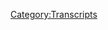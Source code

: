 {{Transcript
    | title         = [[760: December 9-10, 2003]]
    | caption       = [https://knowledgefight.libsyn.com/780-december-9-10-2003 Listen to this episode on Libsyn]
    | episodeNumber = [[760: December 9-10, 2003|760]]
    | length        = 01:46:39
}}

{{MessageBox
    | header     = Warning: Bot Generated Content
    | text       = This transcript was automatically generated by transcription software and likely contains many mistakes and misattributions. Please check the audio for definitive quotes, attribution, and context.
    | image      = N3yvass4myg91.webp
    | imagewidth = 50px
    | id         = warning
}}

{{TranscriptBlock
    | name      = Alex Jones
    | timestamp = 00:00:04.000
    | text      = Red Alert. Red Alert running
}}

{{TranscriptBlock
    | name      = Opening Theme by DJ Danarchy
    | timestamp = 00:00:12.000
    | text      = knowledge five days. Damn, Jordan I'm sweating. Knowledge party.com It's time to pray. I have great respect for knowledge by knowledge. I'm sick of them posing as if they're the good guys Xiang V or the bad guy Chanology Dan and Jordan knowledge fight need money Andy and Sandy are stopping Andy and Ken handy in Kansas. Andy in Kansas you're on the airplane for huge fan. I love your word. Knowledge by now knowledge fight.com
}}

{{TranscriptBlock
    | name      = Dan
    | timestamp = 00:00:59.000
    | text      = Hey everybody, welcome back to Knowledge Fight, I'm Dan.
}}

{{TranscriptBlock
    | name      = Jordan
    | timestamp = 00:01:00.000
    | text      = Oh, indeed we are Dan.
}}

{{TranscriptBlock
    | name      = Jordan
    | timestamp = 00:01:01.000
    | text      = I'm Jordan!
}}

{{TranscriptBlock
    | name      = Dan
    | timestamp = 00:01:02.000
    | text      = We're a couple of dudes like to sit around worship at the altar of Ceine and talk a little bit about Alex Jones.
}}

{{TranscriptBlock
    | name      = Dan
    | timestamp = 00:01:09.000
    | text      = Jordan!
}}

{{TranscriptBlock
    | name      = Jordan
    | timestamp = 00:01:10.000
    | text      = Dan!
}}

{{TranscriptBlock
    | name      = Dan
    | timestamp = 00:01:10.000
    | text      = Jordan!
}}

{{TranscriptBlock
    | name      = Jordan
    | timestamp = 00:01:10.000
    | text      = Quick question for you, buddy.
}}

{{TranscriptBlock
    | name      = Dan
    | timestamp = 00:01:12.000
    | text      = What's up?
}}

{{TranscriptBlock
    | name      = Jordan
    | timestamp = 00:01:12.000
    | text      = What's your bright spot today?
}}

{{TranscriptBlock
    | name      = Dan
    | timestamp = 00:01:13.000
    | text      = My bright spot today Jordan is? Well, I guess I have, umm.. you know, I for the last year or so I have wanted a PlayStation five. Yeah, and I mean, first of all, that's that's an expense.
}}

{{TranscriptBlock
    | name      = Jordan
    | timestamp = 00:01:29.000
    | text      = Yeah.
}}

{{TranscriptBlock
    | name      = Dan
    | timestamp = 00:01:30.000
    | text      = But then second of all. You couldn't spend the money because no one had any of them. They were impossible to find.
}}

{{TranscriptBlock
    | name      = Jordan
    | timestamp = 00:01:35.000
    | text      = Mind boggling.
}}

{{TranscriptBlock
    | name      = Dan
    | timestamp = 00:01:38.000
    | text      = Before the Christmas this year for the holiday. I was able to find one and I decided to give myself a little bit of a Christmas present. And yeah, I got a PS5 and I've been messing around with a couple of games and having a decent time. Yeah, enjoying some Arkham Knights.
}}

{{TranscriptBlock
    | name      = Jordan
    | timestamp = 00:01:56.000
    | text      = I saw because I you you had told me that you got it. You texted me and told me you got it. And you said it was fantastic. I had no idea what it actually was.
}}

{{TranscriptBlock
    | name      = Dan
    | timestamp = 00:02:06.000
    | text      = the PlayStation 5?
}}

{{TranscriptBlock
    | name      = Jordan
    | timestamp = 00:02:07.000
    | text      = No, I've seen the PlayStation five. No, I saw I saw thing on TV about it.
}}

{{TranscriptBlock
    | name      = Dan
    | timestamp = 00:02:14.000
    | text      = About Arkham Knights?
}}

{{TranscriptBlock
    | name      = Jordan
    | timestamp = 00:02:15.000
    | text      = Yeah, because I don't have TV or anything.
}}

{{TranscriptBlock
    | name      = Dan
    | timestamp = 00:02:17.000
    | text      = Sure, Sure.
}}

{{TranscriptBlock
    | name      = Jordan
    | timestamp = 00:02:17.000
    | text      = So when I was over with my family for Christmas, they had commercials and stuff.
}}

{{TranscriptBlock
    | name      = Dan
    | timestamp = 00:02:21.000
    | text      = Yeah, it's a Batman game.
}}

{{TranscriptBlock
    | name      = Jordan
    | timestamp = 00:02:22.000
    | text      = Yeah. And I was like, Oh, look at that.
}}

{{TranscriptBlock
    | name      = Dan
    | timestamp = 00:02:23.000
    | text      = It's a Batman game. But spoiler alert Batman dies in the first minute of the game. Oh, yeah. But it's it's uh, I mean, look, I don't know I guess I've heard that the I don't know this to be true because I don't pay a whole lot of attention. But I understand that there's some backlash about there not being Batman in it and it's probably based in sexism on some level because Bat Girl is one of the playable characters, but I've enjoyed it so far. I look it plays exactly, essentially exactly like any of those old Batman Arkham games.
}}

{{TranscriptBlock
    | name      = Jordan
    | timestamp = 00:02:56.000
    | text      = Right, right.
}}

{{TranscriptBlock
    | name      = Dan
    | timestamp = 00:02:57.000
    | text      = It's all you really want.
}}

{{TranscriptBlock
    | name      = Jordan
    | timestamp = 00:02:58.000
    | text      = I mean, honestly, deep down it's just a bunch of ones and zeros. There are no men or women inside the video game at all.
}}

{{TranscriptBlock
    | name      = Dan
    | timestamp = 00:03:04.000
    | text      = It's true. It's true. And then like, I started playing it I was like, Man, I miss the Riddler trophies. That was fun. You just wander around to get Riddler trophies. And then as the game as I played like, maybe an hour into it, like..
}}

{{TranscriptBlock
    | name      = Jordan
    | timestamp = 00:03:16.000
    | text      = Riddler trophies?
}}

{{TranscriptBlock
    | name      = Jordan
    | timestamp = 00:03:17.000
    | text      = Ooohh. That's too many.
}}

{{TranscriptBlock
    | name      = Dan
    | timestamp = 00:03:17.000
    | text      = Oh, man, I'm so glad there aren't any Riddler trophies. That bummed me out. There are too many of them.  They are all over the fucking city and I'm never gonna get all 800 of these or whatever the fuck there was.
}}

{{TranscriptBlock
    | name      = Dan
    | timestamp = 00:03:30.000
    | text      = Anyway, it's fun.
}}

{{TranscriptBlock
    | name      = Jordan
    | timestamp = 00:03:31.000
    | text      = Good.
}}

{{TranscriptBlock
    | name      = Dan
    | timestamp = 00:03:31.000
    | text      = What's your bright spot?
}}

{{TranscriptBlock
    | name      = Jordan
    | timestamp = 00:03:32.000
    | text      = Oh, my bright spot. Dan is we're back doing this. It's my bright spot. You know you've been you've been ill for a week or so. I've been concerned about ya.
}}

{{TranscriptBlock
    | name      = Dan
    | timestamp = 00:03:40.000
    | text      = Sure. I insisted on only communicating...
}}

{{TranscriptBlock
    | name      = Jordan
    | timestamp = 00:03:43.000
    | text      = via Morbius pictures
}}

{{TranscriptBlock
    | name      = Dan
    | timestamp = 00:03:44.000
    | text      = Pictures of my Marvel deck. l including four different Morbius cards.
}}

{{TranscriptBlock
    | name      = Jordan
    | timestamp = 00:03:51.000
    | text      = Yeah, I understand I'm a bit of an annoying worrier. So yes, Morbius was a great way to communicate.
}}

{{TranscriptBlock
    | name      = Dan
    | timestamp = 00:03:57.000
    | text      = Well, first of all, I appreciate your concern and the nice messages that folks sent of get well soon and such, but for whatever it's worth you were not overly worrisome.
}}

{{TranscriptBlock
    | name      = Jordan
    | timestamp = 00:04:10.000
    | text      = Well, that's nice of you.
}}

{{TranscriptBlock
    | name      = Dan
    | timestamp = 00:04:11.000
    | text      = And I appreciate your offer to help out and whatever but like you know, we got go puff now.
}}

{{TranscriptBlock
    | name      = Jordan
    | timestamp = 00:04:18.000
    | text      = That's what we got.
}}

{{TranscriptBlock
    | name      = Dan
    | timestamp = 00:04:19.000
    | text      = You know, if you need some Nyquil.
}}

{{TranscriptBlock
    | name      = Jordan
    | timestamp = 00:04:22.000
    | text      = That's amazing. Yeah, that is one of the few things that does make me feel like we're living in the future.
}}

{{TranscriptBlock
    | name      = Dan
    | timestamp = 00:04:27.000
    | text      = I don't think I've been sick since there have been a service like that.
}}

{{TranscriptBlock
    | name      = Jordan
    | timestamp = 00:04:32.000
    | text      = Yeah, absolutely.
}}

{{TranscriptBlock
    | name      = Dan
    | timestamp = 00:04:34.000
    | text      = It was so weird to have in my mind like I need aspirin or or whatever I need Tylenol or but I can't get down the street to the CVS or whatever. But oh, not a problem.
}}

{{TranscriptBlock
    | name      = Dan
    | timestamp = 00:04:48.000
    | text      = It's really really spoiled. In some ways.
}}

{{TranscriptBlock
    | name      = Jordan
    | timestamp = 00:04:48.000
    | text      = Amazing.
}}

{{TranscriptBlock
    | name      = Jordan
    | timestamp = 00:04:52.000
    | text      = I know, I know it's, it's it's it makes me feel somewhat older I suppose or something but just like the absolute amazement are you telling me that aspirin can be delivered to my door?
}}

{{TranscriptBlock
    | name      = Dan
    | timestamp = 00:05:03.000
    | text      = Right?
}}

{{TranscriptBlock
    | name      = Jordan
    | timestamp = 00:05:04.000
    | text      = No!
}}

{{TranscriptBlock
    | name      = Dan
    | timestamp = 00:05:04.000
    | text      = It seems it's not that complicated of a problem that we took a while to solve. Um, but yeah, I don't know what exactly we got some sort of a cold or something. I'm not sure. I tested for COVID. And I was negative. So...
}}

{{TranscriptBlock
    | name      = Dan
    | timestamp = 00:05:24.000
    | text      = Doesn't seem like that was the case. But yeah, I'm feeling much better. You know? Well,
}}

{{TranscriptBlock
    | name      = Jordan
    | timestamp = 00:05:25.000
    | text      = That works for me.
}}

{{TranscriptBlock
    | name      = Jordan
    | timestamp = 00:05:31.000
    | text      = I'm glad to hear it. Yeah.
}}

{{TranscriptBlock
    | name      = Dan
    | timestamp = 00:05:33.000
    | text      = It's tough to tough to take time off. But first of all, because it's fun. I enjoy doing the show this talking about this dumb asshole.
}}

{{TranscriptBlock
    | name      = Jordan
    | timestamp = 00:05:40.000
    | text      = It's weird.
}}

{{TranscriptBlock
    | name      = Dan
    | timestamp = 00:05:41.000
    | text      = But also, you know, I have a compulsion to work.
}}

{{TranscriptBlock
    | name      = Jordan
    | timestamp = 00:05:46.000
    | text      = I... you do you really do.
}}

{{TranscriptBlock
    | name      = Dan
    | timestamp = 00:05:48.000
    | text      = And I've been working on some side things. Well, we weren't.
}}

{{TranscriptBlock
    | name      = Jordan
    | timestamp = 00:05:53.000
    | text      = You may have been working on some side things before we started talking.
}}

{{TranscriptBlock
    | name      = Dan
    | timestamp = 00:05:57.000
    | text      = Yeah, I did not. I still have a lot of buttons I need to send out but I was not doing that while I was sick as an abundance of caution. There's some other other side side stuff.
}}

{{TranscriptBlock
    | name      = Jordan
    | timestamp = 00:06:08.000
    | text      = Did you breathe into any bubble wrap and send it to China to teach them a lesson about..
}}

{{TranscriptBlock
    | name      = Dan
    | timestamp = 00:06:12.000
    | text      = Amens. Morning in China. Time to get up.
}}

{{TranscriptBlock
    | name      = Dan
    | timestamp = 00:06:13.000
    | text      = Okay, so Jordan, we have an episode to do today. Getting back on our horse that we're gonna ride in on when Alex Jones tells us to fuck this horse. So I decided a little something and that was that I don't want to do a present day episode. So we're gonna be talking about another 2003 episode.
}}

{{TranscriptBlock
    | name      = Jordan
    | timestamp = 00:06:15.000
    | text      = Yeah!
}}

{{TranscriptBlock
    | name      = Dan
    | timestamp = 00:06:26.000
    | text      = We're talking about December 9 and 10th 2003. Here's some of my reasoning on it.
}}

{{TranscriptBlock
    | name      = Jordan
    | timestamp = 00:06:44.000
    | text      = Okay.
}}

{{TranscriptBlock
    | name      = Dan
    | timestamp = 00:06:45.000
    | text      = Hey, holiday content is a little bit all over the place for Alex
}}

{{TranscriptBlock
    | name      = Jordan
    | timestamp = 00:06:49.000
    | text      = True.
}}

{{TranscriptBlock
    | name      = Dan
    | timestamp = 00:06:50.000
    | text      = And then here was what I saw this, I was like, go fuck yourself. He had a video up on Banned.video. And the title of it was how one man changed the world. And you can too, and like, oh, it's gonna be about Jesus. Yeah, of course. It's Christmas time.
}}

{{TranscriptBlock
    | name      = Jordan
    | timestamp = 00:07:06.000
    | text      = Is it going to be about reset wars?
}}

{{TranscriptBlock
    | name      = Dan
    | timestamp = 00:07:08.000
    | text      = It's about Alex.
}}

{{TranscriptBlock
    | name      = Jordan
    | timestamp = 00:07:09.000
    | text      = Of course. It's about Alex!
}}

{{TranscriptBlock
    | name      = Dan
    | timestamp = 00:07:11.000
    | text      = Yeah, what may have changed the world. You can too. I was like, this is not the time for this. The season where maybe you should you know if you're is this big, big religious outfit, as you say maybe
}}

{{TranscriptBlock
    | name      = Jordan
    | timestamp = 00:07:24.000
    | text      = people as a theologian, spiritual leader, many would say, and devout Christian. I think Alex knows. On Christmas day more than any other day. It should be about Alex.
}}

{{TranscriptBlock
    | name      = Dan
    | timestamp = 00:07:40.000
    | text      = Yeah, I will say I didn't actually watch that video. So maybe it is all about Jesus. But the thumbnail of it is 100 different pictures of Alex from various points in his career. So it's probably...
}}

{{TranscriptBlock
    | name      = Jordan
    | timestamp = 00:07:51.000
    | text      = Yeah, it could be about Alex's Jesus.
}}

{{TranscriptBlock
    | name      = Dan
    | timestamp = 00:07:54.000
    | text      = That was like, all right, buddy. Yeah. Have fun.
}}

{{TranscriptBlock
    | name      = Jordan
    | timestamp = 00:07:57.000
    | text      = Unless you're throwing a hatchet, get the fuck out of here.
}}

{{TranscriptBlock
    | name      = Dan
    | timestamp = 00:07:59.000
    | text      = Yeah. I was just thinking about the year that has been. Yeah. And for us, it's been really interesting. Certainly, there have been developments. A lot of things about Alex's court cases have been touched us a little more closely than would be expected.
}}

{{TranscriptBlock
    | name      = Jordan
    | timestamp = 00:08:18.000
    | text      = True.
}}

{{TranscriptBlock
    | name      = Dan
    | timestamp = 00:08:19.000
    | text      = But I don't want to dwell on that. I wanted to think about all of the dangling threads we have from Alex. So this was just what I came up off the top of my head.
}}

{{TranscriptBlock
    | name      = Jordan
    | timestamp = 00:08:30.000
    | text      = Okay.What else have we got?
}}

{{TranscriptBlock
    | name      = Dan
    | timestamp = 00:08:31.000
    | text      = Diesel?
}}

{{TranscriptBlock
    | name      = Jordan
    | timestamp = 00:08:32.000
    | text      = Oh, yeah. Wow, still out.
}}

{{TranscriptBlock
    | name      = Dan
    | timestamp = 00:08:34.000
    | text      = Monkeypox?
}}

{{TranscriptBlock
    | name      = Jordan
    | timestamp = 00:08:35.000
    | text      = Still going.
}}

{{TranscriptBlock
    | name      = Dan
    | timestamp = 00:08:36.000
    | text      = That thread has been dropped entirely Alex has not reported on the almost zero cases now in the United States.
}}

{{TranscriptBlock
    | name      = Jordan
    | timestamp = 00:08:43.000
    | text      = Oh no!
}}

{{TranscriptBlock
    | name      = Dan
    | timestamp = 00:08:43.000
    | text      = Nancy Pelosi's husband's attack being faked. That didn't didn't happen. I don't know what's happening with that. It seems to have dropped that storyline.
}}

{{TranscriptBlock
    | name      = Jordan
    | timestamp = 00:08:51.000
    | text      = Sure.
}}

{{TranscriptBlock
    | name      = Dan
    | timestamp = 00:08:51.000
    | text      = Nuclear War was supposed to have broken out by now in the invasion of Ukraine was only gonna last a couple of days.
}}

{{TranscriptBlock
    | name      = Jordan
    | timestamp = 00:08:57.000
    | text      = That was gonna be short.
}}

{{TranscriptBlock
    | name      = Dan
    | timestamp = 00:08:58.000
    | text      = So we have both nuclear war starting and Zelinsky was on Putin's payroll.
}}

{{TranscriptBlock
    | name      = Dan
    | timestamp = 00:09:03.000
    | text      = And all that this is...
}}

{{TranscriptBlock
    | name      = Jordan
    | timestamp = 00:09:03.000
    | text      = Right.
}}

{{TranscriptBlock
    | name      = Jordan
    | timestamp = 00:09:04.000
    | text      = Not yet come to fruition.
}}

{{TranscriptBlock
    | name      = Dan
    | timestamp = 00:09:07.000
    | text      = The dollar was supposed to collapse it was gonna we have no update on that. Oh, the food plants were under attack.
}}

{{TranscriptBlock
    | name      = Jordan
    | timestamp = 00:09:12.000
    | text      = That's right! I forgot about the food was all under attack.
}}

{{TranscriptBlock
    | name      = Dan
    | timestamp = 00:09:16.000
    | text      = Yeah, the man all of these things were supposed to make us scared this year. You know, I think I think it did work out but just wasting everybody's time. Alex is wasting his listeners time with nonsense to try and get them scared about stuff.
}}

{{TranscriptBlock
    | name      = Jordan
    | timestamp = 00:09:33.000
    | text      = It does feel like there should be a year end wrap up like like, whatever, like the AV club or like top 50 things of this year. And if you really go through and like list, the amount of things that Alex wanted or thought should have happened. You're like that would be a busy year. That would be a busy fucking year.
}}

{{TranscriptBlock
    | name      = Dan
    | timestamp = 00:09:53.000
    | text      = I mean, it would be a disaster movie. Yeah, it would be horror film if just Like, you know like let's let's look at it as like a reverse Liar Liar. Where instead of Jim Carrey not being able to lie. It's everything Alex says is spoken into existence.
}}

{{TranscriptBlock
    | name      = Jordan
    | timestamp = 00:10:10.000
    | text      = Into Truth. Yeah, it's like it's like a Twilight Zone Agatha Christie novel kind of thing. Yeah, I gotcha.
}}

{{TranscriptBlock
    | name      = Dan
    | timestamp = 00:10:16.000
    | text      = It's a classic knives out mystery.
}}

{{TranscriptBlock
    | name      = Jordan
    | timestamp = 00:10:18.000
    | text      = Yes, yes.
}}

{{TranscriptBlock
    | name      = Dan
    | timestamp = 00:10:19.000
    | text      = Apparently also people are mad about.
}}

{{TranscriptBlock
    | name      = Jordan
    | timestamp = 00:10:21.000
    | text      = Are they mad about that?
}}

{{TranscriptBlock
    | name      = Dan
    | timestamp = 00:10:22.000
    | text      = I don't know!
}}

{{TranscriptBlock
    | name      = Jordan
    | timestamp = 00:10:22.000
    | text      = I'm done with backlashes to anything, I don't give a shit.
}}

{{TranscriptBlock
    | name      = Dan
    | timestamp = 00:10:26.000
    | text      = I have not seen this film.
}}

{{TranscriptBlock
    | name      = Jordan
    | timestamp = 00:10:28.000
    | text      = It's great.
}}

{{TranscriptBlock
    | name      = Dan
    | timestamp = 00:10:29.000
    | text      = But I've heard. I don't know. I've seen some tweets. Anyway, instead of dwelling on these dangling threads and like how Alex is probably not going to spend the end of the year cleaning up his mess. Mostly explaining like, well, I got this one wrong. One wrong. Great. Wow, I was way off.
}}

{{TranscriptBlock
    | name      = Jordan
    | timestamp = 00:10:47.000
    | text      = Every year you should have if you work at Infowars you should have a roast every year at the end of the year at the big ol holiday party. You sit up at the dias and everybody just kind of makes fun of all the shit you made up. Yeah, be great. That'd be the most fun.
}}

{{TranscriptBlock
    | name      = Dan
    | timestamp = 00:11:02.000
    | text      = Sure.
}}

{{TranscriptBlock
    | name      = Jordan
    | timestamp = 00:11:02.000
    | text      = Yeah.
}}

{{TranscriptBlock
    | name      = Dan
    | timestamp = 00:11:03.000
    | text      = I will come as a diesel tank. Because I'm picturing this as a roast like a Friars Club roast.
}}

{{TranscriptBlock
    | name      = Jordan
    | timestamp = 00:11:11.000
    | text      = Right.
}}

{{TranscriptBlock
    | name      = Dan
    | timestamp = 00:11:11.000
    | text      = But each person on the dias is one of the things Alex lied about and they all wrote.
}}

{{TranscriptBlock
    | name      = Jordan
    | timestamp = 00:11:16.000
    | text      = Okay. All right. So they're the concept of the thing.
}}

{{TranscriptBlock
    | name      = Dan
    | timestamp = 00:11:19.000
    | text      = Yes.
}}

{{TranscriptBlock
    | name      = Dan
    | timestamp = 00:11:19.000
    | text      = Roasting so a somebody dressed as a nuclear bomb would walk up and be like, Hey, Alex, I bet you thought I was gonna drop. Well, here's a new bomb dropping on you. I didn't I guess it's something along those lines.
}}

{{TranscriptBlock
    | name      = Dan
    | timestamp = 00:11:30.000
    | text      = You could you could be a like a food plant on fire.
}}

{{TranscriptBlock
    | name      = Jordan
    | timestamp = 00:11:34.000
    | text      = Yeah, that'd be fun.
}}

{{TranscriptBlock
    | name      = Dan
    | timestamp = 00:11:35.000
    | text      = Anyway, we're going to be in the past, just because I wanted to, you know, ease our way back into the waters of doing the show and didn't really feel like watching him navel gaze. So, here we go. We're gonna get down to business. But before we do, let's take a little moment. Say hello to some new Wonks.
}}

{{TranscriptBlock
    | name      = Jordan
    | timestamp = 00:11:53.000
    | text      = Oh, that's great idea!
}}

{{TranscriptBlock
    | name      = Dan
    | timestamp = 00:11:54.000
    | text      = So first uhh.. Vexcess. Thank you so much. You are now policy walk.
}}

{{TranscriptBlock
    | name      = Alex Jones
    | timestamp = 00:11:59.000
    | text      = I'm a policy wonk.
}}

{{TranscriptBlock
    | name      = Jordan
    | timestamp = 00:12:00.000
    | text      = Thank you very much!
}}

{{TranscriptBlock
    | name      = Dan
    | timestamp = 00:12:00.000
    | text      = It's like excess. But vexing. Next, I'm the only non Republican and my company of 120 employees, which includes info warriors, Q followers, and three percenters and your podcast is what gets me through the day. Thank you so much. You are now policy walk.
}}

{{TranscriptBlock
    | name      = Alex Jones
    | timestamp = 00:12:14.000
    | text      = I'm a policy wonk.
}}

{{TranscriptBlock
    | name      = Jordan
    | timestamp = 00:12:15.000
    | text      = Thank you very much!
}}

{{TranscriptBlock
    | name      = Dan
    | timestamp = 00:12:15.000
    | text      = Thank you! Next, I'm Cranky. And Winky is My Chosen Mount. Thank you so much. You are now a policy wonk.
}}

{{TranscriptBlock
    | name      = Alex Jones
    | timestamp = 00:12:21.000
    | text      = I'm a policy wonk.
}}

{{TranscriptBlock
    | name      = Jordan
    | timestamp = 00:12:22.000
    | text      = Thank you very much.
}}

{{TranscriptBlock
    | name      = Dan
    | timestamp = 00:12:23.000
    | text      = This is a Donkey Kong thing.
}}

{{TranscriptBlock
    | name      = Jordan
    | timestamp = 00:12:25.000
    | text      = Oh...
}}

{{TranscriptBlock
    | name      = Dan
    | timestamp = 00:12:25.000
    | text      = I think...
}}

{{TranscriptBlock
    | name      = Dan
    | timestamp = 00:12:26.000
    | text      = Winky is the frog. I think maybe?
}}

{{TranscriptBlock
    | name      = Jordan
    | timestamp = 00:12:26.000
    | text      = okay.
}}

{{TranscriptBlock
    | name      = Jordan
    | timestamp = 00:12:31.000
    | text      = Yeah, something like that.
}}

{{TranscriptBlock
    | name      = Dan
    | timestamp = 00:12:32.000
    | text      = Anyway, next, Dan, listening to old episodes and it's my favorite thing when you say beezelbub.  Beelzebub, thank you so much. You're now a policy wonk.
}}

{{TranscriptBlock
    | name      = Alex Jones
    | timestamp = 00:12:40.000
    | text      = I'm a policy
}}

{{TranscriptBlock
    | name      = Jordan
    | timestamp = 00:12:41.000
    | text      = Thank you very much!
}}

{{TranscriptBlock
    | name      = Dan
    | timestamp = 00:12:41.000
    | text      = Do I say that funny? Be-el-ze-bub? I don't say Bel-ze-bub.
}}

{{TranscriptBlock
    | name      = Jordan
    | timestamp = 00:12:46.000
    | text      = I think maybe it may be going way back to like when we were in your old room. That whole thing.
}}

{{TranscriptBlock
    | name      = Dan
    | timestamp = 00:12:53.000
    | text      = I think more often I would say Old Scratch.
}}

{{TranscriptBlock
    | name      = Jordan
    | timestamp = 00:12:55.000
    | text      = Yeah, something along that line.
}}

{{TranscriptBlock
    | name      = Dan
    | timestamp = 00:12:56.000
    | text      = That's fun. That's more fun and foundation to donate the Infowars desk to the Knowledge Fight studio. Thank you so much you are now a policy wonk.
}}

{{TranscriptBlock
    | name      = Alex Jones
    | timestamp = 00:13:03.000
    | text      = I'm a policy wonk.
}}

{{TranscriptBlock
    | name      = Dan
    | timestamp = 00:13:04.000
    | text      = Thank you very much!
}}

{{TranscriptBlock
    | name      = Dan
    | timestamp = 00:13:05.000
    | text      = Thank you! I'd love to but Bill is already got a client.
}}

{{TranscriptBlock
    | name      = Jordan
    | timestamp = 00:13:08.000
    | text      = All right.
}}

{{TranscriptBlock
    | name      = Dan
    | timestamp = 00:13:09.000
    | text      = We've got a couple of technocrats in the mix here, too. So like to say thank you to Jackie in Arkansas. You are now a technocrat. And if everyone is an alpha, then no one is an alpha. Thank you so much. You're now a technocrat and catching up with your backlog. And Dan, you busted my brain also, it's probably my birthday by now. Thank you so much. You're now a technocrat.
}}

{{TranscriptBlock
    | name      = Alex Jones
    | timestamp = 00:13:30.000
    | text      = I'm a policy wonk. I have risen above my enemies. I might quit tomorrow. Actually. It's gonna take a little breaky now. A little breaky from me. And then we're going to come back and I'm going to start the show over, but I'm the devil I should be taken off the air. Fuck you. Fuck, you. I got plenty of words for you. But at the end of the day, Fuck you and your new world order. And fuck the horse you rode in on and all your shit. Maybe today's gonna be my last broadcast? Maybe I'll just be gone a month, maybe five years. Maybe I'll walk out of here tomorrow. And you never see me again. That's really what I want to do. I never want to come back here again. I apologize to the crew and the listeners yesterday that I was legitimately having breakdowns on air. I'll be better tomorrow.
}}

{{TranscriptBlock
    | name      = Dan
    | timestamp = 00:14:24.000
    | text      = He's not.
}}

{{TranscriptBlock
    | name      = Jordan
    | timestamp = 00:14:25.000
    | text      = Ooooh!
}}

{{TranscriptBlock
    | name      = Dan
    | timestamp = 00:14:25.000
    | text      = He's not even better in the past. He's not great in the past.
}}

{{TranscriptBlock
    | name      = Jordan
    | timestamp = 00:14:29.000
    | text      = Like I liked that. I like the add a it's probably my birthday by the I think every every shout out should now have that it's or it was probably my anniversary or was yeah, just just put it in there cuz we'll celebrate it and we'll celebrate with you.
}}

{{TranscriptBlock
    | name      = Dan
    | timestamp = 00:14:43.000
    | text      = Yeah, for sure. Yeah, you know, birthdays are just, I mean a celebration of you and a life and what have you told me that any day? It's your birthday. Yeah,
}}

{{TranscriptBlock
    | name      = Jordan
    | timestamp = 00:14:52.000
    | text      = absolutely. That's the way to do it.
}}

{{TranscriptBlock
    | name      = Dan
    | timestamp = 00:14:53.000
    | text      = It's like 50 cent. It's your birthday, go showrty. it From the beginning of "In the Club"
}}

{{TranscriptBlock
    | name      = Jordan
    | timestamp = 00:15:01.000
    | text      = No, no, no I understand that I understand is that you're 50
}}

{{TranscriptBlock
    | name      = Dan
    | timestamp = 00:15:07.000
    | text      = People said they like hearing me sing. That was karaoke for the day
}}

{{TranscriptBlock
    | name      = Jordan
    | timestamp = 00:15:11.000
    | text      = Sounded like you were saying Beelzebub.
}}

{{TranscriptBlock
    | name      = Dan
    | timestamp = 00:15:13.000
    | text      = Beezel, so ummm Jordan. We're gonna start here on the ninth.
}}

{{TranscriptBlock
    | name      = Jordan
    | timestamp = 00:15:17.000
    | text      = Yeah.
}}

{{TranscriptBlock
    | name      = Dan
    | timestamp = 00:15:17.000
    | text      = And when I play you this clip, you may come around to the idea that my witchcrafterie knows no bounds.
}}

{{TranscriptBlock
    | name      = Alex Jones
    | timestamp = 00:15:24.000
    | text      = There is so much news. So much information today that we're going to cover and I'm going to cover all of it. "If SARS hits US, quarantine could too." The New York Times. Any excuse to get martial law rolling in our lives. Barracks blast injures 41 US troops.
}}

{{TranscriptBlock
    | name      = Dan
    | timestamp = 00:15:48.000
    | text      = Yep. So Alex is gearing up to make people afraid. SARS quarantines, are going to be coming to to the US
}}

{{TranscriptBlock
    | name      = Jordan
    | timestamp = 00:16:00.000
    | text      = The thing about COVID. The thing about COVID that really gets into my head now is when you look back at all these all the previous possible pandemics, you know, like they warned about global pandemics, people said this could become a global pandemic. And it seems like they did a good job. Do we have to like reevaluate? I feel like we should go back and reevaluate the quality of previous pandemic responses and be like, holy shit, these guys were unbelievably great. Because what happened with COVID? is clearly these guys were the fucking worst.
}}

{{TranscriptBlock
    | name      = Dan
    | timestamp = 00:16:36.000
    | text      = Well, I think I think yes, definitely. There should be a certain amount of that, but then I think, you know, it can be difficult because they are different. Agents.
}}

{{TranscriptBlock
    | name      = Jordan
    | timestamp = 00:16:48.000
    | text      = Sure.
}}

{{TranscriptBlock
    | name      = Dan
    | timestamp = 00:16:48.000
    | text      = They're different viruses like Yeah, it's hard to compare one to one and also some some of it, unfortunately, I think also does come down to luck.
}}

{{TranscriptBlock
    | name      = Jordan
    | timestamp = 00:16:57.000
    | text      = True.
}}

{{TranscriptBlock
    | name      = Dan
    | timestamp = 00:16:58.000
    | text      = Some things that are slightly outside of your control or require like complex cooperation that sometimes you can't rely on other people to.
}}

{{TranscriptBlock
    | name      = Jordan
    | timestamp = 00:17:05.000
    | text      = True, True.
}}

{{TranscriptBlock
    | name      = Dan
    | timestamp = 00:17:06.000
    | text      = But But yeah, I do think that there are probably lessons of the past and you know, other Coronavirus outbreaks. Seems like, what happened then and didn't happen now. Or vice versa? Maybe? Yeah,
}}

{{TranscriptBlock
    | name      = Jordan
    | timestamp = 00:17:20.000
    | text      = draw some, you know, I'm gonna it's not I'm just saying bandied about in the office.
}}

{{TranscriptBlock
    | name      = Dan
    | timestamp = 00:17:25.000
    | text      = Well, I know one distinct difference, and that is that Alex wasn't a millionaire. In the 2002-2003 SARS outbreak,
}}

{{TranscriptBlock
    | name      = Jordan
    | timestamp = 00:17:36.000
    | text      = That's That's our new conspiracy theory. If there is a potential disaster happening, somebody needs to steal all of Alex's money and make sure he's nowhere near it and then whenever the disaster is averted, Alex can pop back up on air, something like that, you know,
}}

{{TranscriptBlock
    | name      = Dan
    | timestamp = 00:17:49.000
    | text      = yes, yes, we will need to keep him poor as a preventative measure against future outbreaks.
}}

{{TranscriptBlock
    | name      = Jordan
    | timestamp = 00:17:54.000
    | text      = He needs to be quarantined.
}}

{{TranscriptBlock
    | name      = Dan
    | timestamp = 00:17:56.000
    | text      = From his money. Yes. And also, this is December 2003. This is a bit after SARS had already Yeah, I mean, it was contained in July 2003. That was when it was like, Alright, where are we got this? We got a good handle on this thing.
}}

{{TranscriptBlock
    | name      = Jordan
    | timestamp = 00:18:12.000
    | text      = Right.
}}

{{TranscriptBlock
    | name      = Dan
    | timestamp = 00:18:12.000
    | text      = There were like sporadic cases into 2004. But like it's not in December 2003. The speculation of this being something that's going to cause quarantine seriously in the United States is it's a long shot. Yeah. But yeah, it's on Alex's mind.
}}

{{TranscriptBlock
    | name      = Jordan
    | timestamp = 00:18:31.000
    | text      = Oh, boy.
}}

{{TranscriptBlock
    | name      = Dan
    | timestamp = 00:18:31.000
    | text      = Here's another thing on his mind, and that is that he's about to go to Houston.
}}

{{TranscriptBlock
    | name      = Jordan
    | timestamp = 00:18:34.000
    | text      = Okay. What's he doing in Houston?
}}

{{TranscriptBlock
    | name      = Dan
    | timestamp = 00:18:36.000
    | text      = Well, there is a place there. They show movies. Okay. Alamo Drafthouse. Oh,
}}

{{TranscriptBlock
    | name      = Jordan
    | timestamp = 00:18:42.000
    | text      = But he's mad because they've got views. Don't they?
}}

{{TranscriptBlock
    | name      = Dan
    | timestamp = 00:18:46.000
    | text      = No, this one is apparently pretty cool. Also, the Austin one is apparently cool because he won't stop talking about how Mel Gibson was just there showing The Passion of the Christ. At the Austin one.
}}

{{TranscriptBlock
    | name      = Jordan
    | timestamp = 00:18:57.000
    | text      = Right.
}}

{{TranscriptBlock
    | name      = Dan
    | timestamp = 00:18:57.000
    | text      = And apparently he's going to the Houston one. And the guy who runs the Houston one comes on the show trying to sell tickets, which is like, what kind of a
}}

{{TranscriptBlock
    | name      = Jordan
    | timestamp = 00:19:06.000
    | text      = I'm sorry, what movie theatre?
}}

{{TranscriptBlock
    | name      = Dan
    | timestamp = 00:19:09.000
    | text      = What kind of very, I realized I haven't spelled this out. Alex is doing an event in this at the Houston Drafthouse where he's showing one of his films doing a q&a and then they're showing They Live. Okay, so it's sort of a big event, right. But none of the theaters at the Alamo Drafthouse are that big. And if they're needing to move tickets by having the manager come on Alex's show, to do a little PSA. I don't know what's going on here. This is this is like the bad version of doing morning radio. Yeah, try and sell tickets to a comedy show.
}}

{{TranscriptBlock
    | name      = Jordan
    | timestamp = 00:19:47.000
    | text      = Yeah, absolutely. I just I just flew in last night, and I still gotta get up at 5:30am to do this damn Zoo Crew show because the manager just called and said we've only sold eight tickets, right? We need 10 tickets. It's all just to do a show man,
}}

{{TranscriptBlock
    | name      = Dan
    | timestamp = 00:20:01.000
    | text      = Right it implies one of two things. One is like, well, it's either you got a really bad club or no draw.
}}

{{TranscriptBlock
    | name      = Jordan
    | timestamp = 00:20:08.000
    | text      = Yeah.
}}

{{TranscriptBlock
    | name      = Dan
    | timestamp = 00:20:08.000
    | text      = And the draft house is a pretty good...
}}

{{TranscriptBlock
    | name      = Jordan
    | timestamp = 00:20:10.000
    | text      = Pretty good club.
}}

{{TranscriptBlock
    | name      = Dan
    | timestamp = 00:20:11.000
    | text      = Venue. pretty good. They Live is a good movie. Alex's backdrop
}}

{{TranscriptBlock
    | name      = Jordan
    | timestamp = 00:20:17.000
    | text      = if they had just announced they were doing a night of They Live, I bet they would have done pretty well for themselves.
}}

{{TranscriptBlock
    | name      = Dan
    | timestamp = 00:20:22.000
    | text      = Yeah, maybe Alex is a negative factor in this. So anyway, he talks a little bit here about his last time doing one of these screenings.
}}

{{TranscriptBlock
    | name      = Jordan
    | timestamp = 00:20:31.000
    | text      = Right.
}}

{{TranscriptBlock
    | name      = Alex Jones
    | timestamp = 00:20:32.000
    | text      = Now, I don't think that'll happen on the second go around. And they didn't sell out until 7pm. 200 people just showed up right when it was about to start thinking that they could get in and to my dismay, 200 got turned away, I suggest you go to infowars.com and link through on the website...
}}

{{TranscriptBlock
    | name      = Jordan
    | timestamp = 00:20:51.000
    | text      = This doesn't sound true.
}}

{{TranscriptBlock
    | name      = Alex Jones
    | timestamp = 00:20:53.000
    | text      = Buy your tickets now, or get there at about 5:30 next Saturday, don't get there at 6:00 now. Again, a lot of folks have already seen it. So it won't be as big a crowd probably. But still, you need to get there 30 minutes early to get your tickets if you're not buying them online. I don't want to discourage you from coming, frankly. But we ended up letting about 30 or 40 more than we should have in and I had a bunch of people in for free once it was overflowing, folding chairs. And of course Mel Gibson's dad and a lot of his family and Mel Gibson's sisters and people showed up, that was a lot of fun. I didn't want to say they were gonna be there, even though they told me they were going to be there. And I don't know if they'll be there this time. But really, did you just tell us that one great place to meet like minded people? Just it was amazing. It was a lot of fun, and a lot of great information.
}}

{{TranscriptBlock
    | name      = Dan
    | timestamp = 00:21:50.000
    | text      = It's a great place to meet like minded people like Mel Gibson's Holocaust-denying dad.
}}

{{TranscriptBlock
    | name      = Jordan
    | timestamp = 00:21:54.000
    | text      = I was gonna say yeah, Mel Gibson's dad was there so what? You wanna meet Holocaust deniers you know where to go.
}}

{{TranscriptBlock
    | name      = Dan
    | timestamp = 00:22:00.000
    | text      = What a get. What a celebrity appearance for Alex's event. The dad of Mel Gibson.
}}

{{TranscriptBlock
    | name      = Jordan
    | timestamp = 00:22:06.000
    | text      = Yeah. Oh, dude, we got Richard Spencer's dad here today sellin' a fucking cars outside of the BMW so you know, Nazis. Nazi dads are doing all right for themselves.
}}

{{TranscriptBlock
    | name      = Dan
    | timestamp = 00:22:18.000
    | text      = I should say. In the interest of fairness. I don't know what Richard Spencer's dad's beliefs are. I do know what Hutton Gibson's beliefs are.
}}

{{TranscriptBlock
    | name      = Jordan
    | timestamp = 00:22:27.000
    | text      = We do know that. Yes.
}}

{{TranscriptBlock
    | name      = Dan
    | timestamp = 00:22:29.000
    | text      = Also, I don't know if I mean look, I don't know if I buy Alex's story about letting people in free and all of that stuff. Doesn't sound like the Alex I know. But this sounds really low stakes.
}}

{{TranscriptBlock
    | name      = Jordan
    | timestamp = 00:22:44.000
    | text      = Yeah, yeah.
}}

{{TranscriptBlock
    | name      = Dan
    | timestamp = 00:22:45.000
    | text      = For the Alex that we know in the present day, he sounds like somebody who's giving like a family member directions of how to get in free to the show or...
}}

{{TranscriptBlock
    | name      = Jordan
    | timestamp = 00:22:55.000
    | text      = Totally absolutely...
}}

{{TranscriptBlock
    | name      = Dan
    | timestamp = 00:22:56.000
    | text      = Show up half an hour early. You can't show up like right at doors.
}}

{{TranscriptBlock
    | name      = Jordan
    | timestamp = 00:23:00.000
    | text      = Alright, man, oh, yeah, this is this is almost weird to you know, obviously people come from somewhere they don't just start where they are but for for for this type of thing to then steamroll into what it became, you know, your I would understand this type of thing. If later on he became a slightly more successful version of himself, you know, instead of what...
}}

{{TranscriptBlock
    | name      = Dan
    | timestamp = 00:23:29.000
    | text      = Well that's what he was until a few years ago.
}}

{{TranscriptBlock
    | name      = Jordan
    | timestamp = 00:23:30.000
    | text      = Well, exactly. That's what I'm saying. You know, like that if a while back, this would make sense. But we live in now where it's like, he's turned into fucking Super Shredder after drinking too much ooze and now it's all collapsing around him.
}}

{{TranscriptBlock
    | name      = Dan
    | timestamp = 00:23:44.000
    | text      = You mispronounced booze.
}}

{{TranscriptBlock
    | name      = Jordan
    | timestamp = 00:23:46.000
    | text      = Ah, well done!
}}

{{TranscriptBlock
    | name      = Dan
    | timestamp = 00:23:48.000
    | text      = But also let's not forget that, like, on an episode not too long ago, he flew to Kansas City to do a local radio or not to get a car dealership. Like at this point in the past. He is just like, great.
}}

{{TranscriptBlock
    | name      = Jordan
    | timestamp = 00:24:03.000
    | text      = He's all over the place.
}}

{{TranscriptBlock
    | name      = Dan
    | timestamp = 00:24:05.000
    | text      = Here. I want to I want to say one thing. I think some people have a little bit less excitement about the past episodes as opposed to the president because, you know, the present has a lot of like, hot topics and things that are in the news and getting Alex's take on it can sometimes, you know, help understand where a lot of right wing talking points are.
}}

{{TranscriptBlock
    | name      = Jordan
    | timestamp = 00:24:24.000
    | text      = Sure.
}}

{{TranscriptBlock
    | name      = Dan
    | timestamp = 00:24:24.000
    | text      = And I understand that and I don't want to you know, ignore that completely.
}}

{{TranscriptBlock
    | name      = Jordan
    | timestamp = 00:24:29.000
    | text      = Oh, of course not.
}}

{{TranscriptBlock
    | name      = Dan
    | timestamp = 00:24:30.000
    | text      = But going back to the past has some other side advantages. And this They Live show is kind of touches close to one of them. And that is I want to find more movie reviews. I want to find more episodes where Alex tries to explain exactly what he thinks art is saying because that to me... I recently remembered that we did that episode talking about his view of the second Matrix movie. And like...
}}

{{TranscriptBlock
    | name      = Jordan
    | timestamp = 00:24:59.000
    | text      = Oh yeah!
}}

{{TranscriptBlock
    | name      = Dan
    | timestamp = 00:25:00.000
    | text      = That to me I need more of that. I need more of like Alex saying I believe that this is the message of Avatar or whatever they want
}}

{{TranscriptBlock
    | name      = Jordan
    | timestamp = 00:25:10.000
    | text      = yeah him trying to interpret art outside of whenever he's leaving politics and and really does try and get into art criticism art for its own sake, it's one of the windows into a truly bizarre mind.
}}

{{TranscriptBlock
    | name      = Dan
    | timestamp = 00:25:23.000
    | text      = Yeah. that is that is what I want to find that's the gold of digging for these hills.
}}

{{TranscriptBlock
    | name      = Jordan
    | timestamp = 00:25:28.000
    | text      = You're right.
}}

{{TranscriptBlock
    | name      = Dan
    | timestamp = 00:25:29.000
    | text      = So anyway we get back to SARS and some of this might sound a little familiar.
}}

{{TranscriptBlock
    | name      = Alex Jones
    | timestamp = 00:25:34.000
    | text      = Why was it the Commerce Department?
}}

{{TranscriptBlock
    | name      = Alex Jones
    | timestamp = 00:25:34.000
    | text      = All right let's launch straight into the news that I mentioned in the first segment if SARS hits US, quarantine could too. Now this is the this is the model state's health Emergency Powers Act the force inoculation program the CFR was saying they were going to use smallpox for sure to hit Dallas, Cleveland and Denver according to CFR head fear monger, Gary Hart of the Hart-Rubin commission. You've probably seen him on television. He said we would be hit last year but 99 plus percent of police, firefighters and medical workers refused to take it, so now they've had to move on to SARS, which has been looked at very closely, is genetically engineered has been altered by humans. Again, I've gotten voluminous prestigious medical reports on that. And now they're trying to fear monger with that weapon. I will remind you that West Nile was given to Saddam in 1984 by Donald Rumsfeld and the Commerce Department. So we have that as well. And this is how they're gonna get their control. Oh, we're just giving you martial law for your safety. General Everhart at NORTHCOM command in Colorado Springs has said the former CENTCOM head Tommy Franks has said.
}}

{{TranscriptBlock
    | name      = Jordan
    | timestamp = 00:26:49.000
    | text      = Yeah, because it's commerce.
}}

{{TranscriptBlock
    | name      = Dan
    | timestamp = 00:26:50.000
    | text      = So there's a really interesting dynamic to the game that right wing propagandist shitheads like Alex have to engage in that I'd like to call out a little bit here. In order to run their game of constantly making the audience afraid about novel and exciting threats, they're required to rewrite their own past ideas. For Alex to compellingly freak out his listeners about COVID being a lab-made bio weapon in 2020, it's pretty important for him to not give off the impression that he's just the kind of guy that says that all the time. He would lose a lot of his ability to convince them that he's proven that the sky is falling if they were made aware of how many times he claimed to have proven that in the past, but he's really just making shit up. So in 2020, the 2003 SARS outbreak is real in service of helping Alex make the argument that the current one is not. If things had gotten out of control in 2003 in the way they did in our present, Alex would have played a similar anti Vax game as he has recently. But it wouldn't have been nearly as impactful given his far smaller influence and the dynamics around social media not being there at the time. The model State Emergency Powers Act was a piece of draft legislation that was crafted by a Georgetown Law Professor With support from the CDC. It was not ever adopted or passed on a federal level though some state governments have passed elements of it. For instance, in March 2003, Arizona passed a bill requiring the Department of Health Services to redact personally and identifying info from health records before they're released publicly. Now, a couple of the state bills do provide a clarification of what law enforcement entities can do to assist with Department of Health orders involving quarantines, but it's a far cry from anything like martial law or what Alex is saying. Yeah, plus, this is the state government so states rights or something... Also, Alex fails to mention that his mortal enemy, the ACLU, is an entity leading the opposition to the model State Emergency Powers Act due to concerns about vague language that could lead to civil liberty infringement. Alex just ignores that because it would make it harder for him to paint them as the evil demon globalists to his audience if he acknowledged what they actually do.
}}

{{TranscriptBlock
    | name      = Jordan
    | timestamp = 00:26:54.000
    | text      = Right.
}}

{{TranscriptBlock
    | name      = Dan
    | timestamp = 00:27:34.000
    | text      = Alex is further mixing up his history. Saddam used chemical weapons on civilians in 1984. But the shipments of West Nile were made in 1985. They weren't specifically to Saddam, and they weren't made by Rumsfeld. But they did happen. There was an Iraqi scientist who had previously been a researcher in Fort Collins, Colorado who received shipments of West Nile presumably for lab research purposes. There's a huge conversation that deserves to be had and has been had but maybe could be had more about the unintended consequences of dual use chemical agents that were sold to Iraq for research purposes before Desert Storm...
}}

{{TranscriptBlock
    | name      = Dan
    | timestamp = 00:29:35.000
    | text      = But that actual conversation has almost nothing to do with West Nile and Alex is all over the place. But to the extent that you know, our soldiers did end up you know, finding these these old agents and stuff and being affected by them. Yeah. Is un... unacceptable.
}}

{{TranscriptBlock
    | name      = Jordan
    | timestamp = 00:29:35.000
    | text      = Right...
}}

{{TranscriptBlock
    | name      = Jordan
    | timestamp = 00:29:58.000
    | text      = Yeah, no,
}}

{{TranscriptBlock
    | name      = Dan
    | timestamp = 00:29:59.000
    | text      = A very terryifying thing.
}}

{{TranscriptBlock
    | name      = Jordan
    | timestamp = 00:30:00.000
    | text      = Agreed, agreed. but it makes me wonder like listening to that makes me wonder how old those conservative bingo cards really are, you know like that, like, are we going to find fossilized records of a dinosaur Bay and like, Oh, they're bussing in protester dinosaurs, you know, like, it's the same shit from the jump.
}}

{{TranscriptBlock
    | name      = Dan
    | timestamp = 00:30:20.000
    | text      = Well, you know, you always see people and I am a little bit worried about this coming out of my mouth now because I have not looked too into it. But you know, you do see those like political cartoons that are ostensibly from 70 years ago. And they're like thematically fairly similar to now when there's when there's things that like, kind of mirror.
}}

{{TranscriptBlock
    | name      = Jordan
    | timestamp = 00:30:44.000
    | text      = Totally.
}}

{{TranscriptBlock
    | name      = Dan
    | timestamp = 00:30:45.000
    | text      = So yeah, I think I think some of the bingo cards probably pretty similar.
}}

{{TranscriptBlock
    | name      = Jordan
    | timestamp = 00:30:49.000
    | text      = Yeah. Because, you know, it's because it has to be because the bingo card has nothing to do with what's being said, the bingo card is bad thinking. It is how you are thinking poorly in response to an impetus. So it's like, it's like any old logical fallacy. The fallacy isn't changing. It's the thinking that's causing it.
}}

{{TranscriptBlock
    | name      = Dan
    | timestamp = 00:31:12.000
    | text      = Yeah and the impetus is largely similar things like being surrounded by people who you perceive to not be like you.
}}

{{TranscriptBlock
    | name      = Jordan
    | timestamp = 00:31:22.000
    | text      = Right.
}}

{{TranscriptBlock
    | name      = Dan
    | timestamp = 00:31:23.000
    | text      = New technology that you find threatening.
}}

{{TranscriptBlock
    | name      = Jordan
    | timestamp = 00:31:25.000
    | text      = Totally.
}}

{{TranscriptBlock
    | name      = Dan
    | timestamp = 00:31:26.000
    | text      = Those are kind of pretty common or public health crisis is another...
}}

{{TranscriptBlock
    | name      = Jordan
    | timestamp = 00:31:30.000
    | text      = Social, cultural changes.
}}

{{TranscriptBlock
    | name      = Dan
    | timestamp = 00:31:32.000
    | text      = Yeah, anything. Those are the kinds of impetus for bad thinking. Yeah, and that thinking yeah, it's not gonna be that's not gonna change.
}}

{{TranscriptBlock
    | name      = Jordan
    | timestamp = 00:31:39.000
    | text      = Nope.
}}

{{TranscriptBlock
    | name      = Dan
    | timestamp = 00:31:39.000
    | text      = From different time periods. And here you go. I mean, just this isn't...
}}

{{TranscriptBlock
    | name      = Jordan
    | timestamp = 00:31:44.000
    | text      = Here we go!
}}

{{TranscriptBlock
    | name      = Alex Jones
    | timestamp = 00:31:46.000
    | text      = As the health officer of Alameda County, Dr. Anthony Iten is prepared to make tough choices if SARS reemerges this winter or spring, as many infectious disease experts fear. Now again, it kills about one out of 100 that get it. The flu kills 35,000. But see, you're used to it. You're not scared of it. It's not the unknown. So they have to fear monger with this. By the way the federal government two years ago found frozen bodies in the north pole of dead explorers and whalers dug out the super influenza that killed 40 million people. About 85 years ago...
}}

{{TranscriptBlock
    | name      = Jordan
    | timestamp = 00:32:22.000
    | text      = You're the one fear-mongering!
}}

{{TranscriptBlock
    | name      = Alex Jones
    | timestamp = 00:32:24.000
    | text      = they are saying that they are developing and as a weapon. So watch that pop up, too.
}}

{{TranscriptBlock
    | name      = Dan
    | timestamp = 00:32:29.000
    | text      = That is not fear mongering. So we've reached the knee jerk talking point of comparing a public health concern to the flu in order to minimize it. There were relatively few deaths from the 2002 outbreak of SARS, but a lot of that probably comes down to there being a robust response to it and us getting lucky. Alex is just a little bit off on that flu story, too. In 1998, researchers found fragments of the 1918 flu in six unearthed bodies from the Norwegian Arctic... Arctic, that flu is one that really scares scientists, because it wasn't really clear why it was so deadly and how it moved so fast. Research on that end of things is tough because there aren't exactly a ton of preserved samples of the flu that people could just work with. Thus, the goal was to find some bodies who might have contained the virus but got really deep frozen, which led people to the Arctic.
}}

{{TranscriptBlock
    | name      = Jordan
    | timestamp = 00:33:24.000
    | text      = Right, they tried the time machine but everybody was trying to kill Hitler with it. And then it collapsed in on itself after creating a paradox. It was a terrible idea. So they just went for bodies.
}}

{{TranscriptBlock
    | name      = Dan
    | timestamp = 00:33:32.000
    | text      = Yeah, let's go to the cold.
}}

{{TranscriptBlock
    | name      = Jordan
    | timestamp = 00:33:33.000
    | text      = Makes sense.
}}

{{TranscriptBlock
    | name      = Dan
    | timestamp = 00:33:33.000
    | text      = So, from a New York Times article, quote, in a diary kept by the coal mining company here, Dr. Duncan found the names of seven men 18 to 29 years old, farmers and fishermen who had just arrived here to earn extra money at winter jobs in the mine. But they had contracted the flu on the boat trip from the mainland and died in the first week of October 1918. This is a fascinating story, but ultimately they did not find samples that could be used for research since the bodies turned out to have not actually been buried in permafrost, as they had expected.
}}

{{TranscriptBlock
    | name      = Jordan
    | timestamp = 00:34:07.000
    | text      = Right.
}}

{{TranscriptBlock
    | name      = Dan
    | timestamp = 00:34:08.000
    | text      = If Alex was following this story, he probably should have known about this by 2003. But in reality, the details of the story aren't useful to him. The only part of the story that has any value is the insinuations he can make out of sensational, inept and inaccurate versions of the headline.
}}

{{TranscriptBlock
    | name      = Jordan
    | timestamp = 00:34:24.000
    | text      = Right.
}}

{{TranscriptBlock
    | name      = Dan
    | timestamp = 00:34:24.000
    | text      = That's why it still lives on in this form, it's just ridiculous.
}}

{{TranscriptBlock
    | name      = Jordan
    | timestamp = 00:34:28.000
    | text      = Yeah, that's a bit different from the story, the story: They found living samples of the flu that killed 40 to 50 million people, and they're turning it into a weapon. That's scary.
}}

{{TranscriptBlock
    | name      = Dan
    | timestamp = 00:34:39.000
    | text      = Yeah.
}}

{{TranscriptBlock
    | name      = Jordan
    | timestamp = 00:34:40.000
    | text      = The story of they went looking and didn't find anything less scary.
}}

{{TranscriptBlock
    | name      = Dan
    | timestamp = 00:34:44.000
    | text      = Less.
}}

{{TranscriptBlock
    | name      = Jordan
    | timestamp = 00:34:45.000
    | text      = Like at the beginning of a Godzilla movie, when Godzilla comes out of the water and starts blowing stuff up. You're like, wow, that's scary. But if it was just water, you'd be like, This is not a movie at all.
}}

{{TranscriptBlock
    | name      = Dan
    | timestamp = 00:34:55.000
    | text      = And then there's like, a gecko.
}}

{{TranscriptBlock
    | name      = Jordan
    | timestamp = 00:34:56.000
    | text      = Yeah, exactly. Like that's not a movie. This is just a Vista.
}}

{{TranscriptBlock
    | name      = Dan
    | timestamp = 00:35:00.000
    | text      = Yeah, I think if I understand correctly from what I was looking at it see, um... the issue was they thought that the people were buried deeper than they were.
}}

{{TranscriptBlock
    | name      = Jordan
    | timestamp = 00:35:11.000
    | text      = Right.
}}

{{TranscriptBlock
    | name      = Dan
    | timestamp = 00:35:11.000
    | text      = And so it would have preserved if it was like meters deep?
}}

{{TranscriptBlock
    | name      = Jordan
    | timestamp = 00:35:16.000
    | text      = Right.
}}

{{TranscriptBlock
    | name      = Dan
    | timestamp = 00:35:17.000
    | text      = But instead it was not even close. And so the ground would have thought and frozen and thawed and frozen therefore there's no usable samples.
}}

{{TranscriptBlock
    | name      = Jordan
    | timestamp = 00:35:25.000
    | text      = Oh, man, what a that's a true like, National Treasure-ass moment. You know, that's Nicolas Cage being like, I figured it out. We've come up with this long, circuitous, circuitous route to get these samples because we can't find them any other way. We've dug to the fucking Norwegian Earth. And there's nothing. Oh...
}}

{{TranscriptBlock
    | name      = Dan
    | timestamp = 00:35:45.000
    | text      = Also, the article that I was reading, maybe was a little unfair to the people who buried them.
}}

{{TranscriptBlock
    | name      = Jordan
    | timestamp = 00:35:52.000
    | text      = They were blaming them?
}}

{{TranscriptBlock
    | name      = Dan
    | timestamp = 00:35:53.000
    | text      = Which well, there were two, there were like two speculations. One was that like, they didn't want to dig all the way down because it was cold out.
}}

{{TranscriptBlock
    | name      = Jordan
    | timestamp = 00:36:00.000
    | text      = These lazy past people.
}}

{{TranscriptBlock
    | name      = Dan
    | timestamp = 00:36:03.000
    | text      = And but you know you still marked down or whatever. But the other the other one was a little bit less, sort of suspicious, and it was like, they might have been scared of being exposed to it.
}}

{{TranscriptBlock
    | name      = Jordan
    | timestamp = 00:36:14.000
    | text      = I mean, it's the flu that killed 40 or 50 million people I wouldn't want to touch plate body
}}

{{TranscriptBlock
    | name      = Dan
    | timestamp = 00:36:19.000
    | text      = makes a little bit more sense. And it's less like "these bums".
}}

{{TranscriptBlock
    | name      = Jordan
    | timestamp = 00:36:23.000
    | text      = quick jump, these lazy grave diggers will help us so save people from the future flu in the future.
}}

{{TranscriptBlock
    | name      = Dan
    | timestamp = 00:36:29.000
    | text      = So Alex, talking about this a little bit ends up mocking something that is, in hindsight, quite quite a good prediction.
}}

{{TranscriptBlock
    | name      = Alex Jones
    | timestamp = 00:36:38.000
    | text      = The authorities could sequester not just people who were sick but also people who might have been exposed to the SARS virus. Dr. Iten said they will chain you down below and she said could house up to 100 people, the one in Austin will house 1000, And could be guarded to keep anyone from leaving. Oh, it's a virtual certainty that sometimes the near future we will see SARS-like event, the United States a highly communicable infectious disease that will require mass quarantine or isolation, Dr. Items said. We'll talk more about this and other key news. But this was their blueprint, their smokescreen for martial law, brace yourselves for it.
}}

{{TranscriptBlock
    | name      = Dan
    | timestamp = 00:37:20.000
    | text      = Or, Dr. Iten was saying something that was pretty commonly accepted and known within medical and epidemiological communities.
}}

{{TranscriptBlock
    | name      = Jordan
    | timestamp = 00:37:31.000
    | text      = Yeah, the problem with those predictions is that they are true, regardless of when or if they come like when they come true is not the important factor. It's not like, oh, he predicted something amazing. It's not just like, No, this is an inevitability about life existing with humans. There will be another pandemic, it's just how it fucking works. You don't, you can't mock people and be like, Oh, that's a dumb pred- It's not a prediction. I'm just telling you math. That's how it works, man.
}}

{{TranscriptBlock
    | name      = Dan
    | timestamp = 00:38:02.000
    | text      = Yeah, it's, it will rain. Yeah, eventually.
}}

{{TranscriptBlock
    | name      = Jordan
    | timestamp = 00:38:05.000
    | text      = Exactly.
}}

{{TranscriptBlock
    | name      = Dan
    | timestamp = 00:38:06.000
    | text      = And you can have an umbrella or you run the risk of getting wet...
}}

{{TranscriptBlock
    | name      = Jordan
    | timestamp = 00:38:11.000
    | text      = That's how it works.
}}

{{TranscriptBlock
    | name      = Dan
    | timestamp = 00:38:11.000
    | text      = And getting rained on Yeah, these are the inevitabilities and the option.
}}

{{TranscriptBlock
    | name      = Jordan
    | timestamp = 00:38:16.000
    | text      = That's the way it goes. There are no other ways to go.
}}

{{TranscriptBlock
    | name      = Dan
    | timestamp = 00:38:19.000
    | text      = Right. I understand denying the rain.
}}

{{TranscriptBlock
    | name      = Jordan
    | timestamp = 00:38:21.000
    | text      = Right, right. You are still going to get wet though.
}}

{{TranscriptBlock
    | name      = Dan
    | timestamp = 00:38:24.000
    | text      = Sure.
}}

{{TranscriptBlock
    | name      = Jordan
    | timestamp = 00:38:25.000
    | text      = Yeah.
}}

{{TranscriptBlock
    | name      = Dan
    | timestamp = 00:38:26.000
    | text      = Um, so I find it to be a little bit rich that Alex is kind of being smug about this when the guy was just like, totally right.
}}

{{TranscriptBlock
    | name      = Jordan
    | timestamp = 00:38:33.000
    | text      = Of course. Of course he was.
}}

{{TranscriptBlock
    | name      = Dan
    | timestamp = 00:38:35.000
    | text      = So there's some been been some bombs in Russia.
}}

{{TranscriptBlock
    | name      = Jordan
    | timestamp = 00:38:40.000
    | text      = Sure. We're not on Russia's team though. In 2003.
}}

{{TranscriptBlock
    | name      = Dan
    | timestamp = 00:38:43.000
    | text      = No, we are not we're not.
}}

{{TranscriptBlock
    | name      = Alex Jones
    | timestamp = 00:38:45.000
    | text      = Five killed in suicide attack in Russia. A female suicide bomber detonated explosives in a car near Moscow's Red Square on Tuesday, killing five people and injuring 13 The RTR top news agency reported the blast took place on the capital's main shopping street. Near the National Hotel. Ambulances were on their way to get eight victims. Ten people were treated on the spot. Windows on the first and second floor of the hotel were shattered. She said Russian state television showed footage of broken windows at the of the car alarms could be heard. We've caught Putin blowing up buildings and bombing stuff and then no body of the suicide bomber is found. There are real terrorists, but the majority of the time it's government who uses it as a police state crackdown.
}}

{{TranscriptBlock
    | name      = Dan
    | timestamp = 00:39:32.000
    | text      = So this one might be real. But yeah, Alex has never never heard of Russia or Putin doing this kind of thing in the present. I mean, but in the past he had caught him.
}}

{{TranscriptBlock
    | name      = Jordan
    | timestamp = 00:39:44.000
    | text      = He caught him and he said he does it all the time. Like it's a regular
}}

{{TranscriptBlock
    | name      = Dan
    | timestamp = 00:39:48.000
    | text      = Police state stuff.
}}

{{TranscriptBlock
    | name      = Jordan
    | timestamp = 00:39:50.000
    | text      = Yeah, yeah, yeah.
}}

{{TranscriptBlock
    | name      = Dan
    | timestamp = 00:39:51.000
    | text      = Yeah, yeah, yeah. Crackdowns!
}}

{{TranscriptBlock
    | name      = Jordan
    | timestamp = 00:39:52.000
    | text      = Do some police stating.
}}

{{TranscriptBlock
    | name      = Jordan
    | timestamp = 00:39:53.000
    | text      = Somebody's like, Hey, I think this is a little too expensive. So you pretend that there's a car bomber or something. you Putin crackdown and...
}}

{{TranscriptBlock
    | name      = Dan
    | timestamp = 00:39:53.000
    | text      = Uh huh.
}}

{{TranscriptBlock
    | name      = Dan
    | timestamp = 00:40:01.000
    | text      = Putin has a habit of terrorizing his civilians.
}}

{{TranscriptBlock
    | name      = Jordan
    | timestamp = 00:40:05.000
    | text      = I mean, there are real terrorists somewhere, but not in Russia. That's all Putin.
}}

{{TranscriptBlock
    | name      = Dan
    | timestamp = 00:40:11.000
    | text      = Ha. Anyway, that's curious.
}}

{{TranscriptBlock
    | name      = Jordan
    | timestamp = 00:40:13.000
    | text      = Weird.
}}

{{TranscriptBlock
    | name      = Dan
    | timestamp = 00:40:13.000
    | text      = So Alex takes a number of calls on this episode. And this this, this caller has, I mean, this this is bad news. I don't know how else to say it. Um, there's, there's something that we know and that is that Alex's films have a 90 to 95 98% effectiveness rate. Yeah, they're super effective.
}}

{{TranscriptBlock
    | name      = Jordan
    | timestamp = 00:40:35.000
    | text      = Yeah, they're dangerous. They're more transmissible than most diseases.
}}

{{TranscriptBlock
    | name      = Dan
    | timestamp = 00:40:39.000
    | text      = Yeah, yeah. Um, but unfortunately, a caller calls in and says that, like people aren't enjoying them that much.
}}

{{TranscriptBlock
    | name      = Jordan
    | timestamp = 00:40:47.000
    | text      = Whoa, whoa, multiple?
}}

{{TranscriptBlock
    | name      = Dan
    | timestamp = 00:40:49.000
    | text      = Alex, look,
}}

{{TranscriptBlock
    | name      = Alex Jones
    | timestamp = 00:40:51.000
    | text      = If you get three or more of any of the ten titles whether it's 911, Road to Tyranny, Masters of Terror, Police State 3, Total Enslavement, Dark Secrets Inside Bohemian Grove, America Destroyed by Design, they dropped down to $20 apiece, they make great gifts. And they're waking up roughly 80% to 90% of those that see the films because lately I've been I've been hearing from a few people that say folks aren't waking up, all of them aren't waking up. So they've got numbers down to about 80% right now. I actually kinda keep a mental average of it.
}}

{{TranscriptBlock
    | name      = Jordan
    | timestamp = 00:41:22.000
    | text      = What are you talking about?
}}

{{TranscriptBlock
    | name      = Dan
    | timestamp = 00:41:24.000
    | text      = He keeps a mental average.
}}

{{TranscriptBlock
    | name      = Jordan
    | timestamp = 00:41:27.000
    | text      = What insane thing is that? Does it why would you edit it? Why would you edit it down?
}}

{{TranscriptBlock
    | name      = Dan
    | timestamp = 00:41:33.000
    | text      = Well, you gotta be modest. You got to stay humble.
}}

{{TranscriptBlock
    | name      = Jordan
    | timestamp = 00:41:35.000
    | text      = But what? Wait, I don't understand how. Okay, so you're at 95%
}}

{{TranscriptBlock
    | name      = Dan
    | timestamp = 00:41:43.000
    | text      = I think it's probably because there had been like some despondent ish calls.
}}

{{TranscriptBlock
    | name      = Jordan
    | timestamp = 00:41:48.000
    | text      = Sure.
}}

{{TranscriptBlock
    | name      = Dan
    | timestamp = 00:41:48.000
    | text      = Like, there had been a couple of people within the last week or so on his show who had said, like, you know, people aren't responding to X, Y, or Z.
}}

{{TranscriptBlock
    | name      = Jordan
    | timestamp = 00:41:56.000
    | text      = Right.
}}

{{TranscriptBlock
    | name      = Dan
    | timestamp = 00:41:56.000
    | text      = And so maybe just in the sake of like, let's at least match the energy that the callers are bringing, let's not oversell this thing, then it's gonna look glaring. We're down to 80.
}}

{{TranscriptBlock
    | name      = Jordan
    | timestamp = 00:42:08.000
    | text      = This is kind of like a negotiation strategy. You know, you start so delusional, that somehow the reasonable direction you take it is even more delusional, right?
}}

{{TranscriptBlock
    | name      = Dan
    | timestamp = 00:42:18.000
    | text      = And 80 is crazy high.
}}

{{TranscriptBlock
    | name      = Jordan
    | timestamp = 00:42:20.000
    | text      = It's absurd.
}}

{{TranscriptBlock
    | name      = Dan
    | timestamp = 00:42:21.000
    | text      = Yeah.
}}

{{TranscriptBlock
    | name      = Jordan
    | timestamp = 00:42:21.000
    | text      = Absurd.
}}

{{TranscriptBlock
    | name      = Dan
    | timestamp = 00:42:22.000
    | text      = Yeah. But I mean, if you count politeness, and people just gonna go great. It was great. Then maybe 80. That's just because people are nice.
}}

{{TranscriptBlock
    | name      = Jordan
    | timestamp = 00:42:29.000
    | text      = I put it down to 20%. At best at best.
}}

{{TranscriptBlock
    | name      = Dan
    | timestamp = 00:42:35.000
    | text      = I mean, look, how many family members does Mel Gibson have?
}}

{{TranscriptBlock
    | name      = Dan
    | timestamp = 00:42:38.000
    | text      = That's a good questuion.
}}

{{TranscriptBlock
    | name      = Dan
    | timestamp = 00:42:40.000
    | text      = That could swing it.
}}

{{TranscriptBlock
    | name      = Jordan
    | timestamp = 00:42:41.000
    | text      = That does skew the numbers.
}}

{{TranscriptBlock
    | name      = Dan
    | timestamp = 00:42:43.000
    | text      = So Alex is down on these tapes, man 80%.
}}

{{TranscriptBlock
    | name      = Jordan
    | timestamp = 00:42:47.000
    | text      = That's, that's a big hit.
}}

{{TranscriptBlock
    | name      = Dan
    | timestamp = 00:42:48.000
    | text      = When you say 80% to 90% what you mean is 70?
}}

{{TranscriptBlock
    | name      = Jordan
    | timestamp = 00:42:52.000
    | text      = Yeah.
}}

{{TranscriptBlock
    | name      = Dan
    | timestamp = 00:42:54.000
    | text      = And so look, look, everyone's a little bit sad. And that prompts, I think, a little bit of a conversation about how important and great Alex's tapes are.
}}

{{TranscriptBlock
    | name      = Alex Jones
    | timestamp = 00:43:03.000
    | text      = Yes, Charles, go ahead.
}}

{{TranscriptBlock
    | name      = Caller 1 (760)
    | timestamp = 00:43:05.000
    | text      = I thank you for what you're doing Mr. Jones. I just like to say this Christmas, all the listeners is wake up one person, this Christmas we'll double our audience, we'll be stronger, we'll have to have a better chance to win this thing. I really don't feel Mr. Jones, we got to get much longer. I really feel like...
}}

{{TranscriptBlock
    | name      = Alex Jones
    | timestamp = 00:43:25.000
    | text      = I just read The New York Times. Charles. Have you seen The Takeover?
}}

{{TranscriptBlock
    | name      = Caller 1 (760)
    | timestamp = 00:43:30.000
    | text      = Yes.
}}

{{TranscriptBlock
    | name      = Alex Jones
    | timestamp = 00:43:31.000
    | text      = Then you saw the local newscasts and our own video our own interview out there at the site. Do they not have porta potties barbed wire fences, 1000s of cots and places to chain us down, that was built in 1999?
}}

{{TranscriptBlock
    | name      = Caller 1 (760)
    | timestamp = 00:43:45.000
    | text      = In the airport to get chains in the floor and all that.
}}

{{TranscriptBlock
    | name      = Alex Jones
    | timestamp = 00:43:47.000
    | text      = And now you have the old airports a huge camp, and now and now. They're openly in the New York Times telling us Oh, it's a new development for our safety. And they're building these in every town.
}}

{{TranscriptBlock
    | name      = Caller 1 (760)
    | timestamp = 00:43:59.000
    | text      = Well, that's what they probably told the Jewish people to get them in a ghetto. It was really,
}}

{{TranscriptBlock
    | name      = Alex Jones
    | timestamp = 00:44:03.000
    | text      = they told them it was the stop infection and for their security, and for their safety. And then there was of course, the de- lousing that took place when they herded them into the boxcars, and then on into the chambers.
}}

{{TranscriptBlock
    | name      = Caller 1 (760)
    | timestamp = 00:44:16.000
    | text      = But Mr. Jones, if everybody listening to this, this one person, just one and everybody could do it, Mr. Jones, I beg them please fall country this wake up somebody in their family, a neighbor, just do it. We'll be twice as strong we'll have a better chance. We don't have that much longer. And Mr. Jones, I can't go to let my wife go to a FEMA camp maybe be raped by some foreign troop.
}}

{{TranscriptBlock
    | name      = Alex Jones
    | timestamp = 00:44:40.000
    | text      = Well, at that point, you know what you got to do, but we're trying to decide whether they want to pull it it's gonna happen and I would advise the police and everybody else to stay home and do not try it.
}}

{{TranscriptBlock
    | name      = Caller 1 (760)
    | timestamp = 00:44:50.000
    | text      = Please, I know you get tired of me talking about to tapes I know you do. But if everybody gets a tape and get to somebody for Christmas, we will be twice as strong. Just one of your tapes, any one of them any one of them and believe me it'll start the mind rolling you know what I'm talking about it'll start the mind thinking the tapes are the only way I got to fight is the only way I got to fight in there right now my VCR to give me trouble I'm kind of shut down but I'm going to stop putting out trying to put out 120 a month now.
}}

{{TranscriptBlock
    | name      = Dan
    | timestamp = 00:45:20.000
    | text      = This is so sad.
}}

{{TranscriptBlock
    | name      = Jordan
    | timestamp = 00:45:21.000
    | text      = Wow.
}}

{{TranscriptBlock
    | name      = Dan
    | timestamp = 00:45:23.000
    | text      = That bums me out. So much.
}}

{{TranscriptBlock
    | name      = Jordan
    | timestamp = 00:45:25.000
    | text      = That was the weirdest creepiest Christmas message from Louisiana dentures I've ever heard in my entire... What the fuck was that?
}}

{{TranscriptBlock
    | name      = Dan
    | timestamp = 00:45:32.000
    | text      = Yeah, man.
}}

{{TranscriptBlock
    | name      = Jordan
    | timestamp = 00:45:34.000
    | text      = It just what are you just wanting you would just give it to you.
}}

{{TranscriptBlock
    | name      = Dan
    | timestamp = 00:45:38.000
    | text      = Please, Mr. Jones.
}}

{{TranscriptBlock
    | name      = Jordan
    | timestamp = 00:45:38.000
    | text      = Give it to your neighbors, your buddies or anybody you know, just teach what each one teach one.
}}

{{TranscriptBlock
    | name      = Dan
    | timestamp = 00:45:44.000
    | text      = My VCR has given me trouble
}}

{{TranscriptBlock
    | name      = Jordan
    | timestamp = 00:45:46.000
    | text      = that was that was the saddest thing I think I've ever heard in my entire life.
}}

{{TranscriptBlock
    | name      = Dan
    | timestamp = 00:45:50.000
    | text      = My VCR has given me troubles. Yeah, but the tapes are the only way we can fight.
}}

{{TranscriptBlock
    | name      = Jordan
    | timestamp = 00:45:54.000
    | text      = I mean, God your leak, you're genuinely afraid that your wife is going to be taken to a FEMA camp and raped by a foreign soldier.
}}

{{TranscriptBlock
    | name      = Dan
    | timestamp = 00:46:04.000
    | text      = Yeah.
}}

{{TranscriptBlock
    | name      = Jordan
    | timestamp = 00:46:04.000
    | text      = that's what you think.
}}

{{TranscriptBlock
    | name      = Dan
    | timestamp = 00:46:05.000
    | text      = And the solution is spread Alex's tapes around. That free publicity and marketing for Alex.
}}

{{TranscriptBlock
    | name      = Jordan
    | timestamp = 00:46:12.000
    | text      = What happened in that man's brain?
}}

{{TranscriptBlock
    | name      = Dan
    | timestamp = 00:46:15.000
    | text      = Alex.
}}

{{TranscriptBlock
    | name      = Jordan
    | timestamp = 00:46:16.000
    | text      = That poor poor man.
}}

{{TranscriptBlock
    | name      = Dan
    | timestamp = 00:46:17.000
    | text      = Yep. Alex did.
}}

{{TranscriptBlock
    | name      = Jordan
    | timestamp = 00:46:19.000
    | text      = Alex.
}}

{{TranscriptBlock
    | name      = Dan
    | timestamp = 00:46:19.000
    | text      = Scaring people about 100 different things. So they can't keep track of anything and then selling them the solution. But I mean, we talked about this a lot the the impotence of Alex's just sort of model.
}}

{{TranscriptBlock
    | name      = Jordan
    | timestamp = 00:46:33.000
    | text      = Yeah.
}}

{{TranscriptBlock
    | name      = Dan
    | timestamp = 00:46:33.000
    | text      = And that guy is such a good example of that, where it's like the only thing we can do is promote Alex's content.
}}

{{TranscriptBlock
    | name      = Jordan
    | timestamp = 00:46:41.000
    | text      = Yeah.
}}

{{TranscriptBlock
    | name      = Dan
    | timestamp = 00:46:42.000
    | text      = This is the the end all be all of the fight against the globalists is just being Alex's street team.
}}

{{TranscriptBlock
    | name      = Jordan
    | timestamp = 00:46:48.000
    | text      = Yeah, I mean, the thing is, and I this is this is a weird little side thing. What's What's strange to me about that is that Alex talks almost nonstop about like, suicide bombers and all of these things, you know, like, people who are in an actual fight, driven to a point of desperation so serious that the only way they feel like they have to fight back. The only thing they have to fight back with is their life. And he's telling these people they're in that type of fight. And the way they have to fight with everything they've got is by making videotapes
}}

{{TranscriptBlock
    | name      = Dan
    | timestamp = 00:47:24.000
    | text      = Right, and giving them to people and fixing your VCR.
}}

{{TranscriptBlock
    | name      = Jordan
    | timestamp = 00:47:27.000
    | text      = Yeah, man.
}}

{{TranscriptBlock
    | name      = Dan
    | timestamp = 00:47:28.000
    | text      = Yeah.
}}

{{TranscriptBlock
    | name      = Jordan
    | timestamp = 00:47:29.000
    | text      = That's how does that not break through your cognitive dissonance?
}}

{{TranscriptBlock
    | name      = Dan
    | timestamp = 00:47:34.000
    | text      = I'm not sure. It bums me out, though.
}}

{{TranscriptBlock
    | name      = Jordan
    | timestamp = 00:47:38.000
    | text      = It really really really bums me out.
}}

{{TranscriptBlock
    | name      = Dan
    | timestamp = 00:47:41.000
    | text      = I'm not. I'm not one of these people who takes like holidays too seriously. I know. Like, I think you and I are both kind of like Christmas raised Christian. I have kind of a weariness of Chris Christmas. It's kind of like yeah, whatever it is what it is. But there is something about this guy being like this Christmas, please make a copy of Alex's tape.
}}

{{TranscriptBlock
    | name      = Jordan
    | timestamp = 00:48:05.000
    | text      = It's a terrible. It's like the worst Miracle on 34th Street speech.
}}

{{TranscriptBlock
    | name      = Dan
    | timestamp = 00:48:09.000
    | text      = Yes!
}}

{{TranscriptBlock
    | name      = Jordan
    | timestamp = 00:48:10.000
    | text      = It's like please just believe in Santa again. You know,
}}

{{TranscriptBlock
    | name      = Dan
    | timestamp = 00:48:14.000
    | text      = he's from a bad Christmas movie.
}}

{{TranscriptBlock
    | name      = Jordan
    | timestamp = 00:48:15.000
    | text      = It sounds so genuine. It sounds so earnest. It sounds like this man wants to leave the world a better place knowing that he doesn't have much time left. It's fucked
}}

{{TranscriptBlock
    | name      = Dan
    | timestamp = 00:48:27.000
    | text      = But but he's not saying I don't have much time left. He's like, we don't.
}}

{{TranscriptBlock
    | name      = Dan
    | timestamp = 00:48:32.000
    | text      = He's like the world is gonna end.
}}

{{TranscriptBlock
    | name      = Jordan
    | timestamp = 00:48:32.000
    | text      = No, no, I know that
}}

{{TranscriptBlock
    | name      = Jordan
    | timestamp = 00:48:34.000
    | text      = But when when an old man says we don't have much time left.
}}

{{TranscriptBlock
    | name      = Dan
    | timestamp = 00:48:38.000
    | text      = It could be dual.
}}

{{TranscriptBlock
    | name      = Jordan
    | timestamp = 00:48:39.000
    | text      = Yeah.
}}

{{TranscriptBlock
    | name      = Dan
    | timestamp = 00:48:40.000
    | text      = So anyway, that call was a bummer. And this call is a little bit more fun.
}}

{{TranscriptBlock
    | name      = Alex Jones
    | timestamp = 00:48:45.000
    | text      = Jay in Colorado. Jay, you're on the air. Thanks for holding.
}}

{{TranscriptBlock
    | name      = Caller 2 (760)
    | timestamp = 00:48:48.000
    | text      = Hi Alex.
}}

{{TranscriptBlock
    | name      = Alex Jones
    | timestamp = 00:48:49.000
    | text      = Welcome.
}}

{{TranscriptBlock
    | name      = Caller 2 (760)
    | timestamp = 00:48:49.000
    | text      = I know you don't like the going too much about the videos. The day has been that way with the calls so far. But I've had a problem with the delivery of mine. And it's not been just two weeks or anything like that. Like six weeks. I ordered a three pack with the new one. I'm not sure if the new one is hold delivery of the other two, you know, because I know you said...
}}

{{TranscriptBlock
    | name      = Alex Jones
    | timestamp = 00:49:09.000
    | text      = No, it's been released and what you need to do is you need to call because I'd say about one out of 100 videos we get the wrong address or something that goes on and on. You need to call this number right now. 512-291-5750 and we'll ship it out to you.
}}

{{TranscriptBlock
    | name      = Caller 2 (760)
    | timestamp = 00:49:26.000
    | text      = Is that the office?
}}

{{TranscriptBlock
    | name      = Alex Jones
    | timestamp = 00:49:28.000
    | text      = Yes. Yes 551 512-291-5750 For for anybody that had any trouble. Now, what else is on your mind sir?
}}

{{TranscriptBlock
    | name      = Caller 2 (760)
    | timestamp = 00:49:40.000
    | text      = Well also the I also did then I got a DVD and I have trouble playing on DVD players.
}}

{{TranscriptBlock
    | name      = Jordan
    | timestamp = 00:49:49.000
    | text      = Number man. Same number there's a lot number.
}}

{{TranscriptBlock
    | name      = Caller 2 (760)
    | timestamp = 00:49:53.000
    | text      = Whenever comm broke or whatever name comes on the screen there part four.
}}

{{TranscriptBlock
    | name      = Alex Jones
    | timestamp = 00:49:56.000
    | text      = Well, you need to you need to call us we'll send you another one.
}}

{{TranscriptBlock
    | name      = Caller 2 (760)
    | timestamp = 00:50:00.000
    | text      = I can't get through to anybody the one number for ordering, says all they can do is order.
}}

{{TranscriptBlock
    | name      = Alex Jones
    | timestamp = 00:50:06.000
    | text      = Well sir, what happens is if you call 8882533139, that's an operator service. And they will give you my office number and they will call you back today. So
}}

{{TranscriptBlock
    | name      = Caller 2 (760)
    | timestamp = 00:50:18.000
    | text      = I've left messages and they've
}}

{{TranscriptBlock
    | name      = Alex Jones
    | timestamp = 00:50:22.000
    | text      = Let me put you on hold and I'll get your phone number sir and I'll, 99% of people don't have a problem, but but some do and I'm gonna put you on hold right now...
}}

{{TranscriptBlock
    | name      = Caller 2 (760)
    | timestamp = 00:50:32.000
    | text      = I got the other one in two and a half weeks.
}}

{{TranscriptBlock
    | name      = Alex Jones
    | timestamp = 00:50:33.000
    | text      = You got the other one in two and a half weeks. Did you order via the toll free number?
}}

{{TranscriptBlock
    | name      = Caller 2 (760)
    | timestamp = 00:50:37.000
    | text      = I sure did.
}}

{{TranscriptBlock
    | name      = Alex Jones
    | timestamp = 00:50:38.000
    | text      = That's where all the problems are stemming from and I may drop that service or get a new one, because the operators are writing addresses down wrong. Going to people's neighbors and stuff and it's killing me. So that's it.
}}

{{TranscriptBlock
    | name      = Caller 2 (760)
    | timestamp = 00:50:49.000
    | text      = Also what they did...
}}

{{TranscriptBlock
    | name      = Alex Jones
    | timestamp = 00:50:50.000
    | text      = Let me finish.
}}

{{TranscriptBlock
    | name      = Jordan
    | timestamp = 00:50:52.000
    | text      = Let me finsih. I know you don't have your fucking tapes, man, I get it.
}}

{{TranscriptBlock
    | name      = Dan
    | timestamp = 00:50:56.000
    | text      = I'm in the middle of an explanation. I know you're going to undercut this. Let me fucking finish blaming people at the call center writing down the address wrong.
}}

{{TranscriptBlock
    | name      = Jordan
    | timestamp = 00:51:05.000
    | text      = I actually checked with the call center and they said that they had my address right? They confirmed it.
}}

{{TranscriptBlock
    | name      = Dan
    | timestamp = 00:51:09.000
    | text      = I actually work at the call center.
}}

{{TranscriptBlock
    | name      = Jordan
    | timestamp = 00:51:11.000
    | text      = They're really were good friends with all these people. They're good. They're good, honest. God fearing folk.
}}

{{TranscriptBlock
    | name      = Dan
    | timestamp = 00:51:16.000
    | text      = Yeah, so it is. It is fun to hear customer service call.
}}

{{TranscriptBlock
    | name      = Jordan
    | timestamp = 00:51:20.000
    | text      = Reminds me of tech support with Bill Cooper. Love it. Love it.
}}

{{TranscriptBlock
    | name      = Dan
    | timestamp = 00:51:24.000
    | text      = It is something else. Alex just being annoyed.
}}

{{TranscriptBlock
    | name      = Jordan
    | timestamp = 00:51:29.000
    | text      = He's just gotta sit there and take it. He can't just be like end call. He's gotta be like, Oh, let me try and help your problem, sir.
}}

{{TranscriptBlock
    | name      = Dan
    | timestamp = 00:51:36.000
    | text      = I don't know why you can't just hang up be like, This is not this is not an on air problem.
}}

{{TranscriptBlock
    | name      = Jordan
    | timestamp = 00:51:42.000
    | text      = I gave you my number to call, please call that number. Please don't continue telling me more things about how poorly my business is run. I know it.
}}

{{TranscriptBlock
    | name      = Dan
    | timestamp = 00:51:50.000
    | text      = I think that maybe there's even a vulnerability that Alex has at this point in his career of like, appearing that he has other people who do things.
}}

{{TranscriptBlock
    | name      = Jordan
    | timestamp = 00:52:00.000
    | text      = Yeah.
}}

{{TranscriptBlock
    | name      = Dan
    | timestamp = 00:52:00.000
    | text      = Like shipping department and stuff like that. Like the the there's
}}

{{TranscriptBlock
    | name      = Jordan
    | timestamp = 00:52:05.000
    | text      = Got to be the one man right business. Yeah, whole thing.
}}

{{TranscriptBlock
    | name      = Jordan
    | timestamp = 00:52:08.000
    | text      = The idea should be that it's like him putting
}}

{{TranscriptBlock
    | name      = Jordan
    | timestamp = 00:52:11.000
    | text      = He's putting stamps on the envelope to... He's you sending out buttons.
}}

{{TranscriptBlock
    | name      = Dan
    | timestamp = 00:52:15.000
    | text      = Yeah, that's kind of the image.
}}

{{TranscriptBlock
    | name      = Jordan
    | timestamp = 00:52:17.000
    | text      = Yeah.
}}

{{TranscriptBlock
    | name      = Dan
    | timestamp = 00:52:18.000
    | text      = And I think maybe hanging up on the guy would kind of bust that a little.
}}

{{TranscriptBlock
    | name      = Jordan
    | timestamp = 00:52:22.000
    | text      = Yeah. Well, I mean, that's a good thing. We don't do our call in shows. No, because then people would call it'd be like, um, I haven't gotten my button yet. And we're like, yeah, you haven't. It'll be there. It'll be there.
}}

{{TranscriptBlock
    | name      = Dan
    | timestamp = 00:52:34.000
    | text      = I might eventually hang up on people.
}}

{{TranscriptBlock
    | name      = Jordan
    | timestamp = 00:52:37.000
    | text      = No number to call no recourse it will be there.
}}

{{TranscriptBlock
    | name      = Dan
    | timestamp = 00:52:41.000
    | text      = So we have one last clip here. And it's another caller who has an interesting story to tell about a national monument.
}}

{{TranscriptBlock
    | name      = Caller 2 (760)
    | timestamp = 00:52:48.000
    | text      = A couple other little quick things where we got the Statue of Liberty from, namely, the Illuminati supposedly, we know that
}}

{{TranscriptBlock
    | name      = Alex Jones
    | timestamp = 00:52:56.000
    | text      = Yes, its a giant transvestite and and that's, that's his that's mainstream folks. It is a male or the unisex God goddess, Lucifer, the Illuminati torch and the sun god crown. And that's what the makers are in France said that I've read mainstream books about it. It's true...
}}

{{TranscriptBlock
    | name      = Jordan
    | timestamp = 00:53:17.000
    | text      = Mainstream.
}}

{{TranscriptBlock
    | name      = Alex Jones
    | timestamp = 00:53:17.000
    | text      = and it's an Illuminati symbol.
}}

{{TranscriptBlock
    | name      = Dan
    | timestamp = 00:53:20.000
    | text      = Yeah, yeah, we have mainstream books,
}}

{{TranscriptBlock
    | name      = Jordan
    | timestamp = 00:53:22.000
    | text      = Mainstream books have made it very clear to anyone who wants that information
}}

{{TranscriptBlock
    | name      = Dan
    | timestamp = 00:53:28.000
    | text      = Well, and to the French sculptor has even said, this.
}}

{{TranscriptBlock
    | name      = Jordan
    | timestamp = 00:53:31.000
    | text      = Right, right. So this should be widely known that..
}}

{{TranscriptBlock
    | name      = Dan
    | timestamp = 00:53:36.000
    | text      = It's not.
}}

{{TranscriptBlock
    | name      = Jordan
    | timestamp = 00:53:36.000
    | text      = the United States, symbol of freedom and hope is actually an Illuminati... Devil it's the devil. Well, it's the devil.
}}

{{TranscriptBlock
    | name      = Dan
    | timestamp = 00:53:47.000
    | text      = It's either a crossdresser or it is the devil.
}}

{{TranscriptBlock
    | name      = Dan
    | timestamp = 00:53:52.000
    | text      = And it's got a Illuminati crown and torch of Prometheus, I guess maybe. Yeah, none of this is based on anything.
}}

{{TranscriptBlock
    | name      = Jordan
    | timestamp = 00:53:52.000
    | text      = Yeah.
}}

{{TranscriptBlock
    | name      = Jordan
    | timestamp = 00:54:02.000
    | text      = Yeah.
}}

{{TranscriptBlock
    | name      = Dan
    | timestamp = 00:54:03.000
    | text      = There was speculation that it was based on the sculptor's mother. And then some people had suggested that the sculptor's brother also looks fairly similar. There might be family resemblence.
}}

{{TranscriptBlock
    | name      = Jordan
    | timestamp = 00:54:18.000
    | text      = Right, right right right right. I gotcha.
}}

{{TranscriptBlock
    | name      = Jordan
    | timestamp = 00:54:19.000
    | text      = Right.
}}

{{TranscriptBlock
    | name      = Dan
    | timestamp = 00:54:19.000
    | text      = There are people who Bandy these ideas about the like a model for it could have been his brother or something along those lines, but it's saying it's in mainstream books. And you know, the sculptor said, Alex is just trying to be more interesting than he actually is.
}}

{{TranscriptBlock
    | name      = Dan
    | timestamp = 00:54:19.000
    | text      = And so some of those theories were or you know, pop around. And you know, this isn't like something that Alex was pulling out of thin air.
}}

{{TranscriptBlock
    | name      = Jordan
    | timestamp = 00:54:47.000
    | text      = I'm gonna tell you this right now, if you start worrying about what sculptures are based off of, then you're gonna be because secret Michelangelo's David, not actually David.
}}

{{TranscriptBlock
    | name      = Dan
    | timestamp = 00:54:57.000
    | text      = What?
}}

{{TranscriptBlock
    | name      = Jordan
    | timestamp = 00:54:58.000
    | text      = Wasn't actually him.
}}

{{TranscriptBlock
    | name      = Dan
    | timestamp = 00:54:59.000
    | text      = What?
}}

{{TranscriptBlock
    | name      = Jordan
    | timestamp = 00:54:59.000
    | text      = Michelangelo didn't even know the guy. Never met him.
}}

{{TranscriptBlock
    | name      = Dan
    | timestamp = 00:55:02.000
    | text      = And Venus did have a head. And arms.
}}

{{TranscriptBlock
    | name      = Jordan
    | timestamp = 00:55:07.000
    | text      = No, that's a common misconception. She didn't have an arm. But she did have a head and then the other arm fell off.
}}

{{TranscriptBlock
    | name      = Dan
    | timestamp = 00:55:15.000
    | text      = Wait.
}}

{{TranscriptBlock
    | name      = Jordan
    | timestamp = 00:55:15.000
    | text      = Somebody stole the head.
}}

{{TranscriptBlock
    | name      = Dan
    | timestamp = 00:55:16.000
    | text      = Does the statute have no head and no arms?
}}

{{TranscriptBlock
    | name      = Jordan
    | timestamp = 00:55:19.000
    | text      = It has a head. It has no arms.
}}

{{TranscriptBlock
    | name      = Dan
    | timestamp = 00:55:22.000
    | text      = Where did I get the no head from? There's another sculpture that has no head.
}}

{{TranscriptBlock
    | name      = Jordan
    | timestamp = 00:55:26.000
    | text      = There's plenty of sculptures that have no head.
}}

{{TranscriptBlock
    | name      = Dan
    | timestamp = 00:55:28.000
    | text      = Yeah, you said it.
}}

{{TranscriptBlock
    | name      = Jordan
    | timestamp = 00:55:28.000
    | text      = Yeah. You know what? You can take any sculpture right now. And you can make it not have a head.
}}

{{TranscriptBlock
    | name      = Dan
    | timestamp = 00:55:34.000
    | text      = It's true. So the ninth you know, big picture, complaining about SARS being a bio weapon.
}}

{{TranscriptBlock
    | name      = Jordan
    | timestamp = 00:55:42.000
    | text      = Sure.
}}

{{TranscriptBlock
    | name      = Dan
    | timestamp = 00:55:43.000
    | text      = So that's, that's a good bit of fun. There's a lot of stuff about these tapes. He calls about like, customer service and said Christmas movie speech about these days.
}}

{{TranscriptBlock
    | name      = Jordan
    | timestamp = 00:55:55.000
    | text      = That was a sad speech.
}}

{{TranscriptBlock
    | name      = Dan
    | timestamp = 00:55:56.000
    | text      = Yeah, a bizarre preoccupation. And then also Alex has a little bit of a sit down with his water filter sponsor. So that's,
}}

{{TranscriptBlock
    | name      = Jordan
    | timestamp = 00:56:02.000
    | text      = That's, that's the Christmas spirit.
}}

{{TranscriptBlock
    | name      = Dan
    | timestamp = 00:56:05.000
    | text      = That's fun.
}}

{{TranscriptBlock
    | name      = Jordan
    | timestamp = 00:56:05.000
    | text      = Yeah.
}}

{{TranscriptBlock
    | name      = Dan
    | timestamp = 00:56:06.000
    | text      = So we get to the 10th. And Alex has a big story.
}}

{{TranscriptBlock
    | name      = Alex Jones
    | timestamp = 00:56:10.000
    | text      = It's Wednesday the 10th of December 2003. I'm your host, Alex Jones we'll be live for the next three hours. In the third hour of the show, I have one of the lawyers for the young people at Goose Creek public school where the police did a what can only be described as a Nazi or Soviet style martial law raid. These have actually been going on around the country for about 10 years becoming more frequent, but big brother's own surveillance turned against them. And now part of the video that wasn't released has been released and it shows the dog the German Shepherd savaging their backpacks, grabbing the backpack, shaking its head, stepping and stomping and jumping on the terrified children.
}}

{{TranscriptBlock
    | name      = Dan
    | timestamp = 00:56:59.000
    | text      = So this story sucks. It's a tragedy, and I'm going to guess that Alex is going to miss the forest for the trees talking about it because he always does.
}}

{{TranscriptBlock
    | name      = Jordan
    | timestamp = 00:57:07.000
    | text      = Yeah.
}}

{{TranscriptBlock
    | name      = Dan
    | timestamp = 00:57:07.000
    | text      = On November 5 2003, the police in Goose Creek, South Carolina conducted a raid on students at Stratford high school after the principal decided that one student was possibly selling weed. The student body of the school was less than 25% African American, but over quote, a more than two thirds of those caught up in the sweep were African American. Ultimately, no drugs or weapons were found and no charges were ever filed.
}}

{{TranscriptBlock
    | name      = Jordan
    | timestamp = 00:57:34.000
    | text      = Great.
}}

{{TranscriptBlock
    | name      = Dan
    | timestamp = 00:57:35.000
    | text      = A cynical view of things might lead one to assume that the only reason that this became a story at all is because there was surveillance video of the raid itself. And this is kind of bleak shit to imagine that this could conceivably be happening in other schools...
}}

{{TranscriptBlock
    | name      = Jordan
    | timestamp = 00:57:51.000
    | text      = Yeah.
}}

{{TranscriptBlock
    | name      = Dan
    | timestamp = 00:57:51.000
    | text      = And what that must be like, one of the reasons that this story proceeded, the way that it did is because 20 of the students who were the subject of this raid, were represented by the ACLU, who had the resources to take this all the way to a settlement, which changed the way that the school district handled searches and established a fund for the students who were victimized to cover medical expenses, and therapy. This lawyer that Alex has on is a member of a legal team that is also representing some students, and that's great as well. So much of this comes down to a conversation about race. And I think it's pretty clear that Alex isn't going to address that. One of the reasons that this case is particularly suspicious was the timing of the raid which took place at 6:45am. The reason this is suspicious is because that was prior to the arrival time of most of the school's buses. The only buses that had arrived were the ones that picked up students who lived relatively close, which was a group that was predominantly black. In essence, the school, intentionally or not, created a situation where the primarily white students would arrive at school to a scene of mostly black students being searched and made to kneel while police held them at gunpoint. It's a dehumanizing scene and the race aspect of it is pretty much impossible to ignore. But we'll see how Alex tries.
}}

{{TranscriptBlock
    | name      = Jordan
    | timestamp = 00:59:12.000
    | text      = I mean, I just I I'm not into, it's gonna have to be a lot of effort. It's gonna have to be a lot of effort to pretend that this is not about race.
}}

{{TranscriptBlock
    | name      = Dan
    | timestamp = 00:59:24.000
    | text      = Yeah. Well, I mean, I think I think you could probably make a couple of interesting ways around this. One is that it's not all about race. There's a large portion of it, that's race.
}}

{{TranscriptBlock
    | name      = Jordan
    | timestamp = 00:59:40.000
    | text      = Sure!
}}

{{TranscriptBlock
    | name      = Dan
    | timestamp = 00:59:40.000
    | text      = And maybe if you want to focus on some of those other things to the exclusion of the larger conversation issue, that's but that's the way Alex might...might proceed.
}}

{{TranscriptBlock
    | name      = Jordan
    | timestamp = 00:59:49.000
    | text      = Right. No, no, see, see, it's economics, see, because it's all about economics, because of the it's just regional. It's just it's The area's.
}}

{{TranscriptBlock
    | name      = Dan
    | timestamp = 01:00:01.000
    | text      = And then he could just be like, well, it's police state.
}}

{{TranscriptBlock
    | name      = Jordan
    | timestamp = 01:00:04.000
    | text      = Yeah.
}}

{{TranscriptBlock
    | name      = Dan
    | timestamp = 01:00:05.000
    | text      = You know, like, wow. And I think that that is, you know, there there is a truth to it that this is inappropriate policing of anybody.
}}

{{TranscriptBlock
    | name      = Jordan
    | timestamp = 01:00:13.000
    | text      = Right.
}}

{{TranscriptBlock
    | name      = Dan
    | timestamp = 01:00:13.000
    | text      = You know, having, you know dogs and be doing a search of a school over something that has no, you have no probable cause or no real reason outside of a hunch.
}}

{{TranscriptBlock
    | name      = Jordan
    | timestamp = 01:00:26.000
    | text      = Yeah.
}}

{{TranscriptBlock
    | name      = Dan
    | timestamp = 01:00:27.000
    | text      = Kind of level of evidence is it's It's intrusive, at very least.
}}

{{TranscriptBlock
    | name      = Jordan
    | timestamp = 01:00:32.000
    | text      = Yeah, all of the laws that we have should keep that from happening.
}}

{{TranscriptBlock
    | name      = Dan
    | timestamp = 01:00:35.000
    | text      = Yeah.
}}

{{TranscriptBlock
    | name      = Jordan
    | timestamp = 01:00:35.000
    | text      = But it seems like the laws are being used to make that happen, which is an issue.
}}

{{TranscriptBlock
    | name      = Dan
    | timestamp = 01:00:39.000
    | text      = And you know, that that is fair enough that there is like the police statey aspect of this. But again, to focus on that, without looking at the broader picture of it, I think is a it's not dealing with the story as it is.
}}

{{TranscriptBlock
    | name      = Jordan
    | timestamp = 01:00:56.000
    | text      = Yeah, that's absurd.
}}

{{TranscriptBlock
    | name      = Dan
    | timestamp = 01:00:57.000
    | text      = So, Alex, talks a little bit about a news story about this raid. And this is dumb.
}}

{{TranscriptBlock
    | name      = Alex Jones
    | timestamp = 01:01:06.000
    | text      = And Department procedures says that they can only search someone one at a time, and that you cannot have a whole group being searched in an illegal narcotics detection sweep. Only after the on scene supervisor has cleared the area of all personnel will the canine enter and conduct an illegal narcotics detention detection, so you take the clothes, the backpack off, the coats off, you do not have the dog do it while the persons drift. And this was a German Shepherd trained in drug detection by in Czechoslovakia, and trained in attack. So we have attack dogs.
}}

{{TranscriptBlock
    | name      = Dan
    | timestamp = 01:01:46.000
    | text      = So for one thing, Czechoslovakia dissolved in 1993. So if this dog was trained there, that's a pretty old dog.
}}

{{TranscriptBlock
    | name      = Jordan
    | timestamp = 01:01:52.000
    | text      = That's an old dog.
}}

{{TranscriptBlock
    | name      = Dan
    | timestamp = 01:01:54.000
    | text      = I have no idea why a small town department in South Carolina would outsource their drug dog training to Eastern Europe, but that seems kind of cost prohibitive.
}}

{{TranscriptBlock
    | name      = Jordan
    | timestamp = 01:02:02.000
    | text      = If you want the best you have to pay for it, ok?
}}

{{TranscriptBlock
    | name      = Dan
    | timestamp = 01:02:05.000
    | text      = There's a really big Police Dog Training Center in North Carolina
}}

{{TranscriptBlock
    | name      = Jordan
    | timestamp = 01:02:08.000
    | text      = Sure, but they don't know how to do it quite as well as Slovakia does. Okay, the Czech Republic once they split apart, their dog training went to shit.
}}

{{TranscriptBlock
    | name      = Dan
    | timestamp = 01:02:17.000
    | text      = So I was really confused about this. But I traced down the article that Alex is reading from and it turns out that it says the dog is a Czechoslovakian shepherd. Alex is taking the dogs breed and pretending that it means that the dog was trained in Europe, I guess because it makes the dog sound more scary or dangerous.
}}

{{TranscriptBlock
    | name      = Jordan
    | timestamp = 01:02:36.000
    | text      = I will say this, I am slightly more terrified of an Eastern European German Shepherd than...
}}

{{TranscriptBlock
    | name      = Dan
    | timestamp = 01:02:42.000
    | text      = Trained, trained in Eastern Europe.
}}

{{TranscriptBlock
    | name      = Jordan
    | timestamp = 01:02:44.000
    | text      = I feel like that's, that's a stereotypically terrifying place to train something. Period.
}}

{{TranscriptBlock
    | name      = Dan
    | timestamp = 01:02:49.000
    | text      = Also, at no point in the article does it say that the dog whose name is Major, they don't say that it's a trained attack dog.
}}

{{TranscriptBlock
    | name      = Jordan
    | timestamp = 01:02:56.000
    | text      = Yeah.
}}

{{TranscriptBlock
    | name      = Dan
    | timestamp = 01:02:56.000
    | text      = This is, at best, Alex lying about a part in the article that describes the difference between passive and active alert detection dogs. Some dogs respond to finding drugs by sitting, which is the passive training and some will bark, which is the more aggressive style. Alex is either lying about this, or just making up a detail to create an angle for the audience to hang on to that doesn't involve the clear racism that underlies this story. Everything about the raid and the search sucks. And I'm not minimizing any of that stuff. I'm just saying that Alex is not a good source of information on anything. If you have the article he's reporting on in front of you, and you watch along as Alex reads, it often becomes really clear how his process works. He's basically just skimming along and finding words to use as anchor points. And in this case, Czechoslovakia is a pretty glaring and embarrassing one. This behavior is constant and consistent throughout his career, so generally, if people listen to Alex, it's probably best for them to double check his work, so you can tell how much of it is just shit he's making up to sound smarter and more interesting. Well, putting literally zero effort into doing any show prep. Because why would you?
}}

{{TranscriptBlock
    | name      = Jordan
    | timestamp = 01:04:04.000
    | text      = Yeah, yeah, that's...
}}

{{TranscriptBlock
    | name      = Dan
    | timestamp = 01:04:05.000
    | text      = He knows that the shit that he's saying isn't true. So why put time into preparing?
}}

{{TranscriptBlock
    | name      = Jordan
    | timestamp = 01:04:09.000
    | text      = It doesn't make any sense. Right? Yeah. And then I mean, it almost works to your disadvantage, because if you have a well prepared lie, it's too good to be to be true.
}}

{{TranscriptBlock
    | name      = Dan
    | timestamp = 01:04:20.000
    | text      = Yeah, you need to maintain flexibility.
}}

{{TranscriptBlock
    | name      = Jordan
    | timestamp = 01:04:23.000
    | text      = Yeah. And if you prepare too much, then you kind of want to stick with it. So you can't change it as much later on. You're like, no, no, I put a lot of work into this bullshit. I'm not going to just go ahead and say that Putin is a good guy now.
}}

{{TranscriptBlock
    | name      = Dan
    | timestamp = 01:04:35.000
    | text      = No! This dog was trained in Czechoslovakia, damnit.
}}

{{TranscriptBlock
    | name      = Jordan
    | timestamp = 01:04:37.000
    | text      = It was trained in Czechoslovakia, god damn it!
}}

{{TranscriptBlock
    | name      = Jordan
    | timestamp = 01:04:40.000
    | text      = Oh, my God, I can't believe that... that's it. How do you?...
}}

{{TranscriptBlock
    | name      = Dan
    | timestamp = 01:04:44.000
    | text      = So I got something a little bit backwards and that is on the ninth, the first show, Alex had a short interview with Larry Pratt from Gun Owners of America. It's actually in the 10th that his water filter sponsor comes in and here's a little taste of that
}}

{{TranscriptBlock
    | name      = Alex Jones
    | timestamp = 01:05:01.000
    | text      = Every corner of the country's found massive levels of Prozac, herbicides, pesticides, dead bacteria, if you're lucky, a lot of times live bacteria, but dead bacteria are bad enough. They're toxic little microscopic pieces of rotten meat basically. It's time to filter our water isn't it?
}}

{{TranscriptBlock
    | name      = Larry Pratt
    | timestamp = 01:05:20.000
    | text      = It really is. And Alex, we've we've got a couple of Christmas specials that we want to share with folks.
}}

{{TranscriptBlock
    | name      = Alex Jones
    | timestamp = 01:05:27.000
    | text      = You can't say Christmas it's politically incorrect. Holidays we may be arrested for thought crime.
}}

{{TranscriptBlock
    | name      = Larry Pratt
    | timestamp = 01:05:35.000
    | text      = Okj alright, I'll keep that straight then.
}}

{{TranscriptBlock
    | name      = Dan
    | timestamp = 01:05:38.000
    | text      = Yeah, man. Can't say Christmas got a war on it.
}}

{{TranscriptBlock
    | name      = Jordan
    | timestamp = 01:05:42.000
    | text      = Oh, boy.
}}

{{TranscriptBlock
    | name      = Dan
    | timestamp = 01:05:43.000
    | text      = I have some very left, what is that, unseat and destroy God-type liberal....
}}

{{TranscriptBlock
    | name      = Jordan
    | timestamp = 01:05:53.000
    | text      = Attack and dethrone God?
}}

{{TranscriptBlock
    | name      = Dan
    | timestamp = 01:05:54.000
    | text      = I've said Merry Christmas to you many times.
}}

{{TranscriptBlock
    | name      = Dan
    | timestamp = 01:05:54.000
    | text      = Yeah. A number of them said Merry Christmas.
}}

{{TranscriptBlock
    | name      = Dan
    | timestamp = 01:06:00.000
    | text      = I don't think anybody cares.
}}

{{TranscriptBlock
    | name      = Jordan
    | timestamp = 01:06:02.000
    | text      = I don't care.
}}

{{TranscriptBlock
    | name      = Dan
    | timestamp = 01:06:04.000
    | text      = I don't think anybody cared in 2003, and they care less 19 years later.
}}

{{TranscriptBlock
    | name      = Jordan
    | timestamp = 01:06:08.000
    | text      = Even less, even less.
}}

{{TranscriptBlock
    | name      = Dan
    | timestamp = 01:06:09.000
    | text      = But yeah, that's that's a lot of fun. Umm, one of the things that I think is interesting to note, too, is that I'm noticing a trend in this period of Alex's career where a lot of the added ad stuff is brokered programming.
}}

{{TranscriptBlock
    | name      = Jordan
    | timestamp = 01:06:24.000
    | text      = Yeah.
}}

{{TranscriptBlock
    | name      = Dan
    | timestamp = 01:06:24.000
    | text      = But it's pretty clear what it is.
}}

{{TranscriptBlock
    | name      = Jordan
    | timestamp = 01:06:27.000
    | text      = It's, it's strange, because it doesn't feel like they're trying to hide that they are an infomercial.
}}

{{TranscriptBlock
    | name      = Dan
    | timestamp = 01:06:33.000
    | text      = Yes, they are still blending content and the pitch.
}}

{{TranscriptBlock
    | name      = Jordan
    | timestamp = 01:06:37.000
    | text      = Right.
}}

{{TranscriptBlock
    | name      = Dan
    | timestamp = 01:06:37.000
    | text      = That is for sure. It's really difficult to tell what's leading what.
}}

{{TranscriptBlock
    | name      = Jordan
    | timestamp = 01:06:42.000
    | text      = Right.
}}

{{TranscriptBlock
    | name      = Dan
    | timestamp = 01:06:42.000
    | text      = But you would never mistake this for not a sponsored bit of time.
}}

{{TranscriptBlock
    | name      = Jordan
    | timestamp = 01:06:49.000
    | text      = Totally.
}}

{{TranscriptBlock
    | name      = Dan
    | timestamp = 01:06:50.000
    | text      = Whereas in the present day in closer to the present day, that line blurs quite a bit.
}}

{{TranscriptBlock
    | name      = Jordan
    | timestamp = 01:06:55.000
    | text      = Yeah, this is very clearly, this is the segment where I'm going to make money by letting this guy try and make money. That's the segment. Yeah, we all know it. I say that
}}

{{TranscriptBlock
    | name      = Dan
    | timestamp = 01:07:06.000
    | text      = Alex even makes clear. While there, I think it's actually just after the guy leaves that like he pays for all of the bandwidth stuff on shortwave. So like, he pays for all of that. And in exchange, he comes on and they sell his water filters.
}}

{{TranscriptBlock
    | name      = Jordan
    | timestamp = 01:07:22.000
    | text      = It's a reasonable agreement.
}}

{{TranscriptBlock
    | name      = Dan
    | timestamp = 01:07:24.000
    | text      = I'm sure, maybe Alex makes some money on top of that, too. But
}}

{{TranscriptBlock
    | name      = Jordan
    | timestamp = 01:07:27.000
    | text      = Like, maybe gets a taste of each filter?
}}

{{TranscriptBlock
    | name      = Dan
    | timestamp = 01:07:29.000
    | text      = Right, ethically speaking. You know, you're not trying to...
}}

{{TranscriptBlock
    | name      = Jordan
    | timestamp = 01:07:33.000
    | text      = Yes, as long as you deceive people then yeah...
}}

{{TranscriptBlock
    | name      = Dan
    | timestamp = 01:07:36.000
    | text      = I mean, the question of deceit really does does come down to like, are you focusing on and exaggerating water based issues in order to sell water filters and ignoring other real water issues, like, you know, parts of the country that don't have access to clean water solely because those aren't people who could afford your water filter?
}}

{{TranscriptBlock
    | name      = Jordan
    | timestamp = 01:07:58.000
    | text      = Totally fair. Totally fair.
}}

{{TranscriptBlock
    | name      = Dan
    | timestamp = 01:07:59.000
    | text      = There's ethical angles in that but but in terms of like, just trying to be like, we're not doing an ad when we are. That seems to be a bit different.
}}

{{TranscriptBlock
    | name      = Jordan
    | timestamp = 01:08:08.000
    | text      = Yeah, yeah. The ethical issues with this are more similar to like when breakfast cereal showed you what a balanced breakfast looked like. And it was like bacon, eggs, ham, six pieces of fruit, two glasses of milk and orange juice all to make it seem like the amount of sugar you are cramming into your body....
}}

{{TranscriptBlock
    | name      = Dan
    | timestamp = 01:08:27.000
    | text      = And one giant marshmallow.
}}

{{TranscriptBlock
    | name      = Jordan
    | timestamp = 01:08:28.000
    | text      = Yeah. Is not an unacceptable amount. Yeah,
}}

{{TranscriptBlock
    | name      = Dan
    | timestamp = 01:08:30.000
    | text      = Yeah. There's there's some information missing.
}}

{{TranscriptBlock
    | name      = Jordan
    | timestamp = 01:08:32.000
    | text      = Yeah.
}}

{{TranscriptBlock
    | name      = Dan
    | timestamp = 01:08:33.000
    | text      = So on the 10th. Alex takes calls again. He's he takes calls in the past, man. Tell you what he takes calls. A lot of them are the same people.
}}

{{TranscriptBlock
    | name      = Jordan
    | timestamp = 01:08:43.000
    | text      = That does sound true.
}}

{{TranscriptBlock
    | name      = Dan
    | timestamp = 01:08:44.000
    | text      = Yep.
}}

{{TranscriptBlock
    | name      = Jordan
    | timestamp = 01:08:44.000
    | text      = There are there are fewer guests.
}}

{{TranscriptBlock
    | name      = Dan
    | timestamp = 01:08:48.000
    | text      = Man, man oh, man, in the same way that uh, you know, he's not going to sell out a theater without giving away tickets.
}}

{{TranscriptBlock
    | name      = Jordan
    | timestamp = 01:08:53.000
    | text      = Sure.
}}

{{TranscriptBlock
    | name      = Jordan
    | timestamp = 01:08:54.000
    | text      = He's not gonna open the phones without the same fucking people calling in.
}}

{{TranscriptBlock
    | name      = Jordan
    | timestamp = 01:08:57.000
    | text      = Oh, we're not getting Louisiana dentures are we?
}}

{{TranscriptBlock
    | name      = Dan
    | timestamp = 01:08:59.000
    | text      = No.
}}

{{TranscriptBlock
    | name      = Jordan
    | timestamp = 01:09:00.000
    | text      = Oh, good. I can't handle another Christmas message.
}}

{{TranscriptBlock
    | name      = Dan
    | timestamp = 01:09:02.000
    | text      = No, no, no. It's another character that we know, though.
}}

{{TranscriptBlock
    | name      = Jordan
    | timestamp = 01:09:06.000
    | text      = Is it Old Man House Phone?
}}

{{TranscriptBlock
    | name      = Dan
    | timestamp = 01:09:07.000
    | text      = It's Dan in Illinois.
}}

{{TranscriptBlock
    | name      = Jordan
    | timestamp = 01:09:09.000
    | text      = No! Dan In Illinois!
}}

{{TranscriptBlock
    | name      = Dan
    | timestamp = 01:09:11.000
    | text      = He's on all the time.
}}

{{TranscriptBlock
    | name      = Jordan
    | timestamp = 01:09:13.000
    | text      = Yeah.
}}

{{TranscriptBlock
    | name      = Dan
    | timestamp = 01:09:13.000
    | text      = He gets, I don't know, he must have the hotline number because he is constantly on. And I don't I don't play every time he's around because I don't want it to be excessive. Like, I'm Dan, I live in Illinois. This guy's Dan in Illinois.
}}

{{TranscriptBlock
    | name      = Jordan
    | timestamp = 01:09:25.000
    | text      = And he's not the co-host of Infowars.
}}

{{TranscriptBlock
    | name      = Dan
    | timestamp = 01:09:28.000
    | text      = No, no. But this this bears mentioning, I think he might be an anti-Semite.
}}

{{TranscriptBlock
    | name      = Alex Jones
    | timestamp = 01:09:34.000
    | text      = Let's talk to Dan in Illinois. Then Greg. Jan, and Ethan and Lesann and and others. Dan, you're on the air. Go ahead.
}}

{{TranscriptBlock
    | name      = Dan in Illinois (Caller)
    | timestamp = 01:09:42.000
    | text      = How you doing Alex?
}}

{{TranscriptBlock
    | name      = Alex Jones
    | timestamp = 01:09:43.000
    | text      = Good, sir.
}}

{{TranscriptBlock
    | name      = Dan in Illinois (Caller)
    | timestamp = 01:09:44.000
    | text      = You know, I'm a little confused about what all the protesting against Mel Gibson's film or anything else like that.
}}

{{TranscriptBlock
    | name      = Alex Jones
    | timestamp = 01:09:49.000
    | text      = Well, it doesn't work when they show it. Mel Gibson was here Sunday, showed it to all the liberals and they loved it so it kind of blew up in the ADL's face.
}}

{{TranscriptBlock
    | name      = Dan in Illinois (Caller)
    | timestamp = 01:09:57.000
    | text      = Well, here's the thing. Christians, by their existence, believe that Christ is God.
}}

{{TranscriptBlock
    | name      = Jordan
    | timestamp = 01:10:02.000
    | text      = Here we go.
}}

{{TranscriptBlock
    | name      = Dan in Illinois (Caller)
    | timestamp = 01:10:02.000
    | text      = Jewish people, by their faith, remain Jewish say he wasn't. He wasn't God he was a blasphemer like it says in the Bible.
}}

{{TranscriptBlock
    | name      = Alex Jones
    | timestamp = 01:10:11.000
    | text      = Well, the leftists don't like Christians and Christianity period and they'll they'll attack any anything Christian look at the 10 commandments
}}

{{TranscriptBlock
    | name      = Jordan
    | timestamp = 01:10:20.000
    | text      = I mean this is truly a leftist thing or is it more of a Jewish thing?
}}

{{TranscriptBlock
    | name      = Dan
    | timestamp = 01:10:23.000
    | text      = Eee!!
}}

{{TranscriptBlock
    | name      = Jordan
    | timestamp = 01:10:24.000
    | text      = Wow!
}}

{{TranscriptBlock
    | name      = Dan
    | timestamp = 01:10:25.000
    | text      = I am going to change my name and move from Illinois I don't want to be associated with Dan from Illinois.
}}

{{TranscriptBlock
    | name      = Jordan
    | timestamp = 01:10:30.000
    | text      = I'm gonna throw this out here: maybe the problem that people have with your religion isn't so much the religion part so much as the part where it makes you go well, since they don't believe Jesus is God and they that means that they believe that he's a blasphemer so obviously we should kill them that's the religion part that's the problem...
}}

{{TranscriptBlock
    | name      = Dan
    | timestamp = 01:10:49.000
    | text      = Well...
}}

{{TranscriptBlock
    | name      = Jordan
    | timestamp = 01:10:49.000
    | text      = That's where it comes into conflict.
}}

{{TranscriptBlock
    | name      = Dan
    | timestamp = 01:10:50.000
    | text      = Sure. Sure. The the the idea that there is, I guess, a failing of other people because they have not become part of your religion. That that that is where...
}}

{{TranscriptBlock
    | name      = Jordan
    | timestamp = 01:11:05.000
    | text      = Comes, causes problems like here here's the thing nobody's mad if you say Merry Christmas to them, nobody's mad.
}}

{{TranscriptBlock
    | name      = Dan
    | timestamp = 01:11:12.000
    | text      = Generally.
}}

{{TranscriptBlock
    | name      = Jordan
    | timestamp = 01:11:12.000
    | text      = People are mad if you say you have to celebrate Christmas and if you don't say Merry Christmas back to me, you're the devil.
}}

{{TranscriptBlock
    | name      = Dan
    | timestamp = 01:11:19.000
    | text      = Right? Right.
}}

{{TranscriptBlock
    | name      = Jordan
    | timestamp = 01:11:20.000
    | text      = That's an issue
}}

{{TranscriptBlock
    | name      = Dan
    | timestamp = 01:11:20.000
    | text      = I'm perfectly happy to say Merry Christmas or Happy Holidays to anybody, I don't mind. I don't want someone yelling at me to say Merry Christmas.
}}

{{TranscriptBlock
    | name      = Jordan
    | timestamp = 01:11:28.000
    | text      = Exactly. That's the there's no war on but for my end, not for my end. My war is please leave me alone. Just stop.
}}

{{TranscriptBlock
    | name      = Dan
    | timestamp = 01:11:37.000
    | text      = Don't yell at me.
}}

{{TranscriptBlock
    | name      = Jordan
    | timestamp = 01:11:38.000
    | text      = Just stop.
}}

{{TranscriptBlock
    | name      = Dan
    | timestamp = 01:11:40.000
    | text      = So anyway, fuck Dan in Illinois. What a prick.
}}

{{TranscriptBlock
    | name      = Jordan
    | timestamp = 01:11:43.000
    | text      = What an asshole.
}}

{{TranscriptBlock
    | name      = Dan
    | timestamp = 01:11:44.000
    | text      = So um, Alex gets another call and another thing that happens a bit in 2003 is callers call in, and this may be Alex's like um, coast-to-coast training as callers will call in with silly ideas and he will just be like you bet!
}}

{{TranscriptBlock
    | name      = Dan
    | timestamp = 01:12:03.000
    | text      = Kinda humor people.
}}

{{TranscriptBlock
    | name      = Jordan
    | timestamp = 01:12:03.000
    | text      = Let's roll with it!
}}

{{TranscriptBlock
    | name      = Jordan
    | timestamp = 01:12:04.000
    | text      = Do a little... Do a little improv.
}}

{{TranscriptBlock
    | name      = Dan
    | timestamp = 01:12:06.000
    | text      = Yeah.
}}

{{TranscriptBlock
    | name      = Caller 3 (760)
    | timestamp = 01:12:07.000
    | text      = I wanted to go into something else that I think is kind of interesting, umm, and I want to know if you've heard anything about this. Someone told us know someone in Washington DC, that the higher ups had been told to leave before the year 2006. They're to relocate with their families. Because...
}}

{{TranscriptBlock
    | name      = Alex Jones
    | timestamp = 01:12:26.000
    | text      = I know that most elite, most people who are billionaires are building armored compounds in islands off the US Coast, East Coast, West Coast. In the Caribbean. They are getting islands in the Mediterranean, islands in the South Pacific. And yes, there is a massive evacuation taking place.
}}

{{TranscriptBlock
    | name      = Dan
    | timestamp = 01:12:47.000
    | text      = So this caller is asking, based on Intel that she has gotten, the higher-ups have a plan to evacuate by 2006.
}}

{{TranscriptBlock
    | name      = Jordan
    | timestamp = 01:12:57.000
    | text      = Obviously.
}}

{{TranscriptBlock
    | name      = Dan
    | timestamp = 01:12:57.000
    | text      = And Alex's response is they're buying up islands...
}}

{{TranscriptBlock
    | name      = Jordan
    | timestamp = 01:13:00.000
    | text      = Better believe it.
}}

{{TranscriptBlock
    | name      = Dan
    | timestamp = 01:13:01.000
    | text      = And yes.
}}

{{TranscriptBlock
    | name      = Jordan
    | timestamp = 01:13:01.000
    | text      = You have no idea how might you think that they're trying to escape but you don't even know how much they're trying to escape. I know they're trying to escape so much more than you do. That I'm the most knowing that they are trying to escape.
}}

{{TranscriptBlock
    | name      = Dan
    | timestamp = 01:13:14.000
    | text      = Yeah.
}}

{{TranscriptBlock
    | name      = Jordan
    | timestamp = 01:13:14.000
    | text      = You think you've got intelligence? You Maria Bamford character with whatever voice that is.
}}

{{TranscriptBlock
    | name      = Dan
    | timestamp = 01:13:20.000
    | text      = This is a this is a yes, this is a signing off. If you're this person who's calling in, you're gonna leave this phone call with a,  Boy, my Intel is good.
}}

{{TranscriptBlock
    | name      = Jordan
    | timestamp = 01:13:29.000
    | text      = Wow.
}}

{{TranscriptBlock
    | name      = Dan
    | timestamp = 01:13:29.000
    | text      = Alex has signed off.
}}

{{TranscriptBlock
    | name      = Jordan
    | timestamp = 01:13:31.000
    | text      = Those people who told me that insane thing are very trustworthy people and I can't wait to hear what they have to say next.
}}

{{TranscriptBlock
    | name      = Dan
    | timestamp = 01:13:38.000
    | text      = Yep. And this extends to other things like maybe people who are clearly in an episode and are sovereign citizens.
}}

{{TranscriptBlock
    | name      = Caller 4 (760)
    | timestamp = 01:13:48.000
    | text      = Well, this is very simple. This is very simple. What I'm getting at is the definition pertains to US code 23,000 215, paragraph A, the meaning of the United States is a federal Corporation, your assertion of a federal Corporation.
}}

{{TranscriptBlock
    | name      = Jordan
    | timestamp = 01:14:04.000
    | text      = Oh, boy.
}}

{{TranscriptBlock
    | name      = Alex Jones
    | timestamp = 01:14:05.000
    | text      = Yeah, they replace the rightful government with a corporation of the same name.
}}

{{TranscriptBlock
    | name      = Caller 4 (760)
    | timestamp = 01:14:09.000
    | text      = Right. The last point that I want to make here is when he showed it wouldn't really ask you for your ID whether you're honestly being stopped by a police officer, or in the court system. Present your ID, what is it that he present, you present your driver's license, look at your driver's license, their name is spelled all capital letters, they're not looking at you, as a human. They're looking for do work federal, you're right. You're a corporation. There is a corporate entity, a fictional corporate entity. And that's all you want. And that's what we need to turn around is our court system and turned us around.
}}

{{TranscriptBlock
    | name      = Alex Jones
    | timestamp = 01:14:44.000
    | text      = They get us to sign away our rights through treaties with the government through contracts.
}}

{{TranscriptBlock
    | name      = Dan
    | timestamp = 01:14:52.000
    | text      = Right. Yep, they've found common ground and weird sovereign citizenship.
}}

{{TranscriptBlock
    | name      = Caller 4 (760)
    | timestamp = 01:14:52.000
    | text      = Right.
}}

{{TranscriptBlock
    | name      = Dan
    | timestamp = 01:14:58.000
    | text      = See, there's a just a call-in with some silly nonsense and Alex is going to be like you bet this is this all works for me this, this this comports with my bizarre right-wing weirdoness. But unfortunately, sometimes, there are callers who have ideas that run counter to Alex's sort of worldview. And this can't stand, and Alex has to push back on them. For instance, he gets another call. And it's from a guy who has actually read Operation Northwoods
}}

{{TranscriptBlock
    | name      = Jordan
    | timestamp = 01:14:58.000
    | text      = Yep.
}}

{{TranscriptBlock
    | name      = Jordan
    | timestamp = 01:15:36.000
    | text      = Oh, no.
}}

{{TranscriptBlock
    | name      = Dan
    | timestamp = 01:15:37.000
    | text      = and has a little bit of a concern about...
}}

{{TranscriptBlock
    | name      = Jordan
    | timestamp = 01:15:40.000
    | text      = Now what could be a concern for somebody who's actually read it?
}}

{{TranscriptBlock
    | name      = Dan
    | timestamp = 01:15:43.000
    | text      = Well, it doesn't necessarily say that, like people are going to be killed.
}}

{{TranscriptBlock
    | name      = Jordan
    | timestamp = 01:15:47.000
    | text      = Well,  there's that problem.
}}

{{TranscriptBlock
    | name      = Dan
    | timestamp = 01:15:48.000
    | text      = And Alex maybe is a little bit off on it.
}}

{{TranscriptBlock
    | name      = Jordan
    | timestamp = 01:15:51.000
    | text      = Uh-oh.
}}

{{TranscriptBlock
    | name      = Alex Jones
    | timestamp = 01:15:52.000
    | text      = You've got it in front of you, I'm going from memory. Page nine talks about having their paramilitary forces shoot people in DC and Miami, and then how to frame patsies.
}}

{{TranscriptBlock
    | name      = Caller 5 (760)
    | timestamp = 01:16:05.000
    | text      = I got page nine in front of me here with a load of Cubans enroute to Florida real or simulated if
}}

{{TranscriptBlock
    | name      = Alex Jones
    | timestamp = 01:16:13.000
    | text      = I told you right, well,
}}

{{TranscriptBlock
    | name      = Caller 5 (760)
    | timestamp = 01:16:14.000
    | text      = That I know
}}

{{TranscriptBlock
    | name      = Alex Jones
    | timestamp = 01:16:15.000
    | text      = What I just said real or simulated real or simulated.
}}

{{TranscriptBlock
    | name      = Caller 5 (760)
    | timestamp = 01:16:17.000
    | text      = There. But on the other ones, there was no, it just talked about...
}}

{{TranscriptBlock
    | name      = Alex Jones
    | timestamp = 01:16:21.000
    | text      = You're not you know, it does talk about shooting our troops and shooting people.
}}

{{TranscriptBlock
    | name      = Caller 5 (760)
    | timestamp = 01:16:26.000
    | text      = No, I'm just talking about the ones about the unarmed.
}}

{{TranscriptBlock
    | name      = Alex Jones
    | timestamp = 01:16:29.000
    | text      = I think, from memory. Yeah, and you've got it in front of you, I think four times they talk about killing people and wounding them.
}}

{{TranscriptBlock
    | name      = Caller 5 (760)
    | timestamp = 01:16:34.000
    | text      = Yeah, they do mention that there are some things that they would do and they they're sort of vague and a couple...
}}

{{TranscriptBlock
    | name      = Alex Jones
    | timestamp = 01:16:40.000
    | text      = Yeah, they're not clear if they're gonna kill John Glenn or not.
}}

{{TranscriptBlock
    | name      = Caller 5 (760)
    | timestamp = 01:16:44.000
    | text      = Yeah, so
}}

{{TranscriptBlock
    | name      = Alex Jones
    | timestamp = 01:16:45.000
    | text      = Now you just say if he died and it can be helpful. We can blame it on the on the commies.
}}

{{TranscriptBlock
    | name      = Dan
    | timestamp = 01:16:50.000
    | text      = This is just bullying that Alex is doing. Alex has rehearsed talking points about Northwoods, which he uses to lend undeserved support to his conspiracies about things like 911 and the then recent beltway sniper attacks aren't going to stand up to a person just reading the document. This is dicey territory. So Alex has to do two things that you see demonstrated in that clip. The first thing is the absurd victory that He claims over this collar. Alex claims that the document says that the globalists paramilitary forces will shoot people in DC and Miami and then explains how to set up patsies. This isn't really accurate. The document talks about developing a communist Cuban terror plot quote pointed at Cuban refugees seeking haven in the United States. This wouldn't involve killing anyone or any paramilitary groups, although it does say it may involve up to wounding.
}}

{{TranscriptBlock
    | name      = Jordan
    | timestamp = 01:17:42.000
    | text      = Ooh.
}}

{{TranscriptBlock
    | name      = Dan
    | timestamp = 01:17:43.000
    | text      = They also say that, quote, the arrest of Cuban agents and the release of prepared documents, substantiating Cuban involvement would be helpful in projecting the idea of an irresponsible government. This is fairly close to discussing how to blame a patsy, but it's unclear if the Cuban agents they're referring to would actually be blamed for anything, or if the goal would just be to arrest some agents in order to create public perception that they should be to blame, or there's even parts of this plan that suggest using Cuban friendlies in order to pretend to be Cuban communists in order to make it look like they were attacking something. So these Cuban agents might even be dummies, that they're talking about, essentially.
}}

{{TranscriptBlock
    | name      = Jordan
    | timestamp = 01:18:24.000
    | text      = It's a whole cockamamie plan.
}}

{{TranscriptBlock
    | name      = Dan
    | timestamp = 01:18:25.000
    | text      = Yeah, it's splitting hairs a little bit here. So I'm gonna go ahead and give Alex half credit. The document does suggest creating false perception about who's to blame for false fake attacks.
}}

{{TranscriptBlock
    | name      = Jordan
    | timestamp = 01:18:35.000
    | text      = Whatever.
}}

{{TranscriptBlock
    | name      = Dan
    | timestamp = 01:18:36.000
    | text      = The caller then reads the part about sinking real or simulated ship of refugees. And I suspect that Alex knows that this is as close as he's gonna get to a win, so he pretends that this fully supports what he just claimed, but it doesn't. Alex needs this appearance of a win in order to protect the air of frustration, and that he's always right when people question him. This goes a long way towards the second aspect of this clip. Putting that in motion, which is to force the caller to accept the notion that everything is vague. And because of that all of Alex's unsupported and extreme conclusions are actually what the document saying.
}}

{{TranscriptBlock
    | name      = Jordan
    | timestamp = 01:19:12.000
    | text      = Yeah.
}}

{{TranscriptBlock
    | name      = Dan
    | timestamp = 01:19:12.000
    | text      = It's a demand that the caller read the words on the page that aren't there, because Alex insists that they are. And it's something that the audience watches and on some level, they probably understand. Yeah, Alex understands reality better than you do. So you need to subvert your reality to him. It is a very bizarre and scary message.
}}

{{TranscriptBlock
    | name      = Jordan
    | timestamp = 01:19:31.000
    | text      = It's the most fucked up example of just a I mean, it's, it's a big bully with authority. While you're holding a book, yelling at you to say that the book says what they tell you.
}}

{{TranscriptBlock
    | name      = Dan
    | timestamp = 01:19:43.000
    | text      = Yeah.
}}

{{TranscriptBlock
    | name      = Jordan
    | timestamp = 01:19:44.000
    | text      = Doesn't matter what the book says. You say what they say.
}}

{{TranscriptBlock
    | name      = Dan
    | timestamp = 01:19:47.000
    | text      = Yeah.
}}

{{TranscriptBlock
    | name      = Jordan
    | timestamp = 01:19:48.000
    | text      = And it's that it worked. And then it worked over the phone. That's fucked up, man.
}}

{{TranscriptBlock
    | name      = Dan
    | timestamp = 01:19:54.000
    | text      = Well, that's the extremeness of the power imbalance.
}}

{{TranscriptBlock
    | name      = Jordan
    | timestamp = 01:19:56.000
    | text      = Yeah, exactly. Like I can get it more if it's Alex is in imposing frame on you're like on a desk, you know, like trying to read quietly and he's got his big ass up in front of you, but over the phone, man just say no, I'm reading the sentence.
}}

{{TranscriptBlock
    | name      = Dan
    | timestamp = 01:20:12.000
    | text      = So I was actually I was I was reading through Northwoods. I'm trying to find like the instances of things that could be construed as like, actual violence there suggesting.
}}

{{TranscriptBlock
    | name      = Jordan
    | timestamp = 01:20:25.000
    | text      = Sure, sure, sure, sure.
}}

{{TranscriptBlock
    | name      = Dan
    | timestamp = 01:20:26.000
    | text      = And the closest thing, really, is that sinking a boatload of Cuba, Cuban refugees on route to Florida. And then in parentheses, it says real or simulated, right? That is the kind of the closest thing you're gonna get in there. And I mean, I think that even in the context of the document, and the other stuff they're saying, even a real sinking of the boat wouldn't involve killing refugees.
}}

{{TranscriptBlock
    | name      = Jordan
    | timestamp = 01:20:52.000
    | text      = Yeah, yeah, yeah...
}}

{{TranscriptBlock
    | name      = Dan
    | timestamp = 01:20:53.000
    | text      = It would be like, it's a real boat. We're really sinking it. And then there'll be life rafts.
}}

{{TranscriptBlock
    | name      = Jordan
    | timestamp = 01:20:59.000
    | text      = Right.
}}

{{TranscriptBlock
    | name      = Jordan
    | timestamp = 01:20:59.000
    | text      = Right.
}}

{{TranscriptBlock
    | name      = Dan
    | timestamp = 01:20:59.000
    | text      = And stuff for everybody.
}}

{{TranscriptBlock
    | name      = Dan
    | timestamp = 01:21:01.000
    | text      = Or whatever the people who are on board will be...
}}

{{TranscriptBlock
    | name      = Jordan
    | timestamp = 01:21:04.000
    | text      = Well, I mean, but but that's the point of the the point of the document is coming up with a plan that isn't let's just go blow people up.
}}

{{TranscriptBlock
    | name      = Dan
    | timestamp = 01:21:12.000
    | text      = Right.
}}

{{TranscriptBlock
    | name      = Jordan
    | timestamp = 01:21:13.000
    | text      = You know, the whole idea...
}}

{{TranscriptBlock
    | name      = Dan
    | timestamp = 01:21:14.000
    | text      = It would be very easy for them just to do.
}}

{{TranscriptBlock
    | name      = Jordan
    | timestamp = 01:21:16.000
    | text      = Yeah.
}}

{{TranscriptBlock
    | name      = Dan
    | timestamp = 01:21:16.000
    | text      = If that were the goal.
}}

{{TranscriptBlock
    | name      = Jordan
    | timestamp = 01:21:17.000
    | text      = Yeah.
}}

{{TranscriptBlock
    | name      = Dan
    | timestamp = 01:21:18.000
    | text      = We would not need this.
}}

{{TranscriptBlock
    | name      = Jordan
    | timestamp = 01:21:19.000
    | text      = We wanted violence. Violence is our jam. Man. We've got so much violence all around us. Yeah. You know,
}}

{{TranscriptBlock
    | name      = Dan
    | timestamp = 01:21:25.000
    | text      = Now, I want to say one thing really quick. We're, clearly Yeah, make no mistake, the proposals listed in that document would lead to a whole lot of death.
}}

{{TranscriptBlock
    | name      = Jordan
    | timestamp = 01:21:33.000
    | text      = Oh, it's a terrible idea.
}}

{{TranscriptBlock
    | name      = Dan
    | timestamp = 01:21:34.000
    | text      = Yeah, due to the whole goal of it being to provide a justification to attack Cuba before they had time to enter a mutual defense pact with the Soviet Union.
}}

{{TranscriptBlock
    | name      = Dan
    | timestamp = 01:21:41.000
    | text      = Even the suggestions that they have about just harassing Cuba could have severe consequences, leaving aside any of the false flag ideas you might take away from the document. It was a bad document, and it's a good thing that it was flatly rejected because it would have resulted in a ton of deaths. However, none of that death would be due to the false flags that were suggested in the text. That's just something Alex insists.
}}

{{TranscriptBlock
    | name      = Jordan
    | timestamp = 01:21:41.000
    | text      = Right.
}}

{{TranscriptBlock
    | name      = Jordan
    | timestamp = 01:22:04.000
    | text      = Right. Another another thing that people don't bring up often enough about that, Operation Northwood, an incredibly stupid plan, not very well, it's a bad plan. It's not going to achieve the goals that they think it's going to achieve.
}}

{{TranscriptBlock
    | name      = Dan
    | timestamp = 01:22:21.000
    | text      = Probably not that and it's also not a plan. It's sort of a pitch elevator pitch.
}}

{{TranscriptBlock
    | name      = Jordan
    | timestamp = 01:22:29.000
    | text      = Yeah, yeah, yeah...
}}

{{TranscriptBlock
    | name      = Dan
    | timestamp = 01:22:30.000
    | text      = Best of elevator pitches. It's throwing spaghetti at the wall.
}}

{{TranscriptBlock
    | name      = Jordan
    | timestamp = 01:22:33.000
    | text      = exactly. As I'm not saying it's like, Okay, here's our coordinated strategy, obviously.
}}

{{TranscriptBlock
    | name      = Dan
    | timestamp = 01:22:39.000
    | text      = It's the NSA or like, whoever has the like the document that was released.
}}

{{TranscriptBlock
    | name      = Dan
    | timestamp = 01:22:44.000
    | text      = The full thing is 15 pages, but it's only a few pages of the actual document, the other other sheets, like the cover page, and stuff like that, right? It's not a long document. And none of it is like, very well articulated about how these plans would work. Like one of the plans they have is just like, start rumors, and then the parentheses has: lots of them.
}}

{{TranscriptBlock
    | name      = Jordan
    | timestamp = 01:22:44.000
    | text      = Yeah.
}}

{{TranscriptBlock
    | name      = Jordan
    | timestamp = 01:23:11.000
    | text      = It does feel like it's more of a picture of a whiteboard of like one of those giant school classroom whiteboards with everybody's ideas written on it really small. And then somebody just took a picture. And they're like, Yeah, see, that's the plan. We got it.
}}

{{TranscriptBlock
    | name      = Dan
    | timestamp = 01:23:25.000
    | text      = The the the actual appendix, which is where the actual the sort of descriptions of plans are in starts on page 10. Yeah, so the reason that it's confusing is because there's, there's a numbering of the pages from the original page, like at the bottom of the page, right, and what page it is, in terms of the like, 15 pages that were released.  In terms of the pages that were released, it starts on page 10 and then it goes through 15. So it's just those five pages and yeah, one of them is start rumors parentheses many use clandestine radio.
}}

{{TranscriptBlock
    | name      = Dan
    | timestamp = 01:23:27.000
    | text      = That's just a wish list.
}}

{{TranscriptBlock
    | name      = Dan
    | timestamp = 01:24:07.000
    | text      = Yeah.
}}

{{TranscriptBlock
    | name      = Dan
    | timestamp = 01:24:09.000
    | text      = Start rumors parentheses. Just one though.
}}

{{TranscriptBlock
    | name      = Dan
    | timestamp = 01:24:20.000
    | text      = Yeah. One of them is start riots near the base main gate. Then parentheses friendly Cubans.
}}

{{TranscriptBlock
    | name      = Jordan
    | timestamp = 01:24:28.000
    | text      = Yeah, see?
}}

{{TranscriptBlock
    | name      = Dan
    | timestamp = 01:24:28.000
    | text      = That's not very specific.
}}

{{TranscriptBlock
    | name      = Jordan
    | timestamp = 01:24:29.000
    | text      = No, nailed it. Jenkins, put it up on the wall. It's goin' up.
}}

{{TranscriptBlock
    | name      = Dan
    | timestamp = 01:24:34.000
    | text      = Okay.
}}

{{TranscriptBlock
    | name      = Jordan
    | timestamp = 01:24:36.000
    | text      = What else anybody got?
}}

{{TranscriptBlock
    | name      = Dan
    | timestamp = 01:24:37.000
    | text      = Large fires?
}}

{{TranscriptBlock
    | name      = Jordan
    | timestamp = 01:24:39.000
    | text      = Scooters, I like that. Scooters. Who's got scooters? Put it up on the board. I heard children's hands with nothing or else around it. What was else going on there?
}}

{{TranscriptBlock
    | name      = Dan
    | timestamp = 01:24:51.000
    | text      = Also apparently outer space.
}}

{{TranscriptBlock
    | name      = Jordan
    | timestamp = 01:24:54.000
    | text      = Uh-oh!
}}

{{TranscriptBlock
    | name      = Alex Jones
    | timestamp = 01:24:54.000
    | text      = Yeah, you have to take that document in total, for the spirit of it and it talks about killing real people, killing Marines killing humans, shooting people in DC. Bombing DC. Wounding people, killing people. We have John Glenn was to have on accident. While that would know, full, I mean, it's you got to read the whole thing which you've obviously done, but if you've got some friend who picks out a part where they say, well, it says it could be simulated, yeah, it says it could be real, too.
}}

{{TranscriptBlock
    | name      = Dan
    | timestamp = 01:25:32.000
    | text      = Well, how are you not picking out something? I? Who cares?  Look. Space? John Glenn is gonna get false flagged in orbit?
}}

{{TranscriptBlock
    | name      = Jordan
    | timestamp = 01:25:40.000
    | text      = John Glenn is gonna, listen, we just figured out space. Like, just figured it out.
}}

{{TranscriptBlock
    | name      = Dan
    | timestamp = 01:25:47.000
    | text      = Yeah, this document was from 1962.
}}

{{TranscriptBlock
    | name      = Jordan
    | timestamp = 01:25:49.000
    | text      = Right.
}}

{{TranscriptBlock
    | name      = Dan
    | timestamp = 01:25:49.000
    | text      = The year... It actually I looked at the dates, this is like two weeks after John Glenn left for his first orbit.
}}

{{TranscriptBlock
    | name      = Jordan
    | timestamp = 01:25:58.000
    | text      = Yeah.
}}

{{TranscriptBlock
    | name      = Dan
    | timestamp = 01:25:58.000
    | text      = In 1962.
}}

{{TranscriptBlock
    | name      = Jordan
    | timestamp = 01:25:59.000
    | text      = So now that we've got that figured out, obviously, we also have the capability to knock it out of orbit magically, without actually hurting him.
}}

{{TranscriptBlock
    | name      = Dan
    | timestamp = 01:26:09.000
    | text      = Now. Do you know what the big problem with this is?
}}

{{TranscriptBlock
    | name      = Jordan
    | timestamp = 01:26:15.000
    | text      = Boy, when you say big, that's a that's a relative value judgment.
}}

{{TranscriptBlock
    | name      = Dan
    | timestamp = 01:26:19.000
    | text      = What is the premise of these false flags? Like what's the desired end goal?
}}

{{TranscriptBlock
    | name      = Jordan
    | timestamp = 01:26:27.000
    | text      = I believe it's to stop the Cubans from getting involved with the thing.
}}

{{TranscriptBlock
    | name      = Dan
    | timestamp = 01:26:34.000
    | text      = It's to provide a justification to attack Cuba.
}}

{{TranscriptBlock
    | name      = Jordan
    | timestamp = 01:26:37.000
    | text      = Right.
}}

{{TranscriptBlock
    | name      = Dan
    | timestamp = 01:26:38.000
    | text      = Or pretext.
}}

{{TranscriptBlock
    | name      = Jordan
    | timestamp = 01:26:38.000
    | text      = Right.
}}

{{TranscriptBlock
    | name      = Dan
    | timestamp = 01:26:39.000
    | text      = So whatever you do needs to be blamed on Cuba.
}}

{{TranscriptBlock
    | name      = Jordan
    | timestamp = 01:26:43.000
    | text      = Right? So Cuba shot John Glenn out of atmosphere?
}}

{{TranscriptBlock
    | name      = Dan
    | timestamp = 01:26:47.000
    | text      = Yeah, there's a bit a little, little big problem with this.
}}

{{TranscriptBlock
    | name      = Jordan
    | timestamp = 01:26:51.000
    | text      = All right. Now, I know that you and I would both think in order to, say, shoot John Glenn out of space, you would need a rocket and the capability to fire things into space, the likes of which were in short supply at that time. And so much so that they were all monitored all the time.
}}

{{TranscriptBlock
    | name      = Dan
    | timestamp = 01:27:12.000
    | text      = Right. I mean, like, I guess you could make an argument that they have, you know, alliance with the Soviet Union, and maybe they have rockets and such but at that point, so then space is involved?
}}

{{TranscriptBlock
    | name      = Jordan
    | timestamp = 01:27:23.000
    | text      = Well, yeah.
}}

{{TranscriptBlock
    | name      = Dan
    | timestamp = 01:27:25.000
    | text      = Dealing with the Soviet Union, not Cuba.
}}

{{TranscriptBlock
    | name      = Jordan
    | timestamp = 01:27:27.000
    | text      = Yeah, that's that's not really then then Cuba is like a, hey, we'll get to you later. We got Russia shooting people out of space.
}}

{{TranscriptBlock
    | name      = Dan
    | timestamp = 01:27:36.000
    | text      = Yeah. John Glenn being false flagged in space is not going to be a pretext for war with Cuba.
}}

{{TranscriptBlock
    | name      = Jordan
    | timestamp = 01:27:43.000
    | text      = Of all things. If they...
}}

{{TranscriptBlock
    | name      = Dan
    | timestamp = 01:27:46.000
    | text      = Kind of a concept.
}}

{{TranscriptBlock
    | name      = Jordan
    | timestamp = 01:27:47.000
    | text      = If you had actually convinced the world that John Glenn was shot out of space by by the Soviet Union, that's a World War, right? You can't just shoot a man out of space. That's that's just everybody's got to solve that problem first. That's my rule. Okay.
}}

{{TranscriptBlock
    | name      = Dan
    | timestamp = 01:28:04.000
    | text      = When did the like, sort of rules about no militarization of space come into play.
}}

{{TranscriptBlock
    | name      = Jordan
    | timestamp = 01:28:10.000
    | text      = I think they came into play before like in like the 50s?
}}

{{TranscriptBlock
    | name      = Dan
    | timestamp = 01:28:14.000
    | text      = I'm not sure but if it was before that then you could make an argument that it's the Wild West.
}}

{{TranscriptBlock
    | name      = Jordan
    | timestamp = 01:28:18.000
    | text      = Yeah, that's a good point. Well, I didn't know it was wrong at the time.
}}

{{TranscriptBlock
    | name      = Dan
    | timestamp = 01:28:25.000
    | text      = Yeah, I just think that this is stupid.
}}

{{TranscriptBlock
    | name      = Jordan
    | timestamp = 01:28:29.000
    | text      = Let man make no space law.
}}

{{TranscriptBlock
    | name      = Dan
    | timestamp = 01:28:33.000
    | text      = I gotta say, this is not in Operation Northwoods. False flagging John Glenn in space.... not on the list. Alongside start rumors.
}}

{{TranscriptBlock
    | name      = Jordan
    | timestamp = 01:28:47.000
    | text      = Start rumors, parentheses many, parentheses is one of them. John Glenn got shot out of space by Cuba and parentheses and parentheses.
}}

{{TranscriptBlock
    | name      = Dan
    | timestamp = 01:28:55.000
    | text      = Here's here's another one of the suggestions now consider the jump between this andspace false flag. Yeah, quote, lob mortar shells from outside of base into base. Some damage to installations.
}}

{{TranscriptBlock
    | name      = Jordan
    | timestamp = 01:29:11.000
    | text      = Listen, you gotta have low tech and high tech operations at the same time you people protect themselves against one or the other. You can't be protected against both, Dan.
}}

{{TranscriptBlock
    | name      = Dan
    | timestamp = 01:29:20.000
    | text      = They use the word lob.
}}

{{TranscriptBlock
    | name      = Jordan
    | timestamp = 01:29:21.000
    | text      = Lob! toss 'em over!
}}

{{TranscriptBlock
    | name      = Jordan
    | timestamp = 01:29:23.000
    | text      = Throw a couple of grenades nearby somebody's house.
}}

{{TranscriptBlock
    | name      = Dan
    | timestamp = 01:29:23.000
    | text      = Shot put. So...
}}

{{TranscriptBlock
    | name      = Dan
    | timestamp = 01:29:30.000
    | text      = Yeah, I think maybe Alex doesn't have a great handle on this doc.
}}

{{TranscriptBlock
    | name      = Dan
    | timestamp = 01:29:33.000
    | text      = No.
}}

{{TranscriptBlock
    | name      = Jordan
    | timestamp = 01:29:33.000
    | text      = Might not.
}}

{{TranscriptBlock
    | name      = Jordan
    | timestamp = 01:29:34.000
    | text      = Might not.
}}

{{TranscriptBlock
    | name      = Dan
    | timestamp = 01:29:34.000
    | text      = So, Alex gets another call. This is a fella from Denmark. Very exciting to get an international caller. Not so exciting to find out that he's maybe an anti-Semite.
}}

{{TranscriptBlock
    | name      = Jordan
    | timestamp = 01:29:45.000
    | text      = Oh!
}}

{{TranscriptBlock
    | name      = Alex Jones
    | timestamp = 01:29:46.000
    | text      = Are you saying that the ADL is there to demonize anybody that's...
}}

{{TranscriptBlock
    | name      = Caller 6 (760)
    | timestamp = 01:29:50.000
    | text      = They are the arms of the Illuminati every time you attack the Illuminati.
}}

{{TranscriptBlock
    | name      = Alex Jones
    | timestamp = 01:29:55.000
    | text      = Well, I have found if you attack government corruption in any way and never to say a word of racism, you will be attacked by the ADL. If you're a real live Nazi, you will be loved and supported and completely ignored by the Southern Poverty Law Center, the Simon Wiesenthal Center,
}}

{{TranscriptBlock
    | name      = Caller 6 (760)
    | timestamp = 01:30:14.000
    | text      = But the Southern Poverty Law Center is Jews, too. I understand the management of this is Jews. Maybe they have some kind of connection to Vance is inflation the I don't know. Maybe that?
}}

{{TranscriptBlock
    | name      = Alex Jones
    | timestamp = 01:30:32.000
    | text      = Well, there's a lot of organizations. Look, it's a horrible thing to throw at somebody that they're racist or...
}}

{{TranscriptBlock
    | name      = Jordan
    | timestamp = 01:30:37.000
    | text      = Way to push back on that!
}}

{{TranscriptBlock
    | name      = Dan
    | timestamp = 01:30:38.000
    | text      = And so hoariest, it's so horrible to be called racist. Yeah, that's a response isn't good. But both from the caller and from Alex. Just, you know, it's maybe startling to go back and, you know, just see the kind of consistency of these types of callers and Alex's complete inability or unwillingness to push back on stuff in any meaningful way.
}}

{{TranscriptBlock
    | name      = Jordan
    | timestamp = 01:31:08.000
    | text      = Yeah, you know, you think over time that something would have changed in some way, like he would have gotten more prepared for them or like, would be more capable of pushing back or more capable of like, closing the closing the conversation down without having to go to but it seems like it's been pretty much the same, like...
}}

{{TranscriptBlock
    | name      = Dan
    | timestamp = 01:31:28.000
    | text      = A lot of groups!
}}

{{TranscriptBlock
    | name      = Jordan
    | timestamp = 01:31:30.000
    | text      = Wish you hadn't said that. But you know, what you're gonna do? That sounds nice. Actually, I agree with you. Let's move on. Hey!
}}

{{TranscriptBlock
    | name      = Dan
    | timestamp = 01:31:36.000
    | text      = You could be forgiven, I think, if you're in Alex's audience, if you came away with the impression that like, he agrees with all of the most toxic, awful viewpoints, but he doesn't want to say things to protect his own, like bottom line, or whatever. Like, I don't think that that's necessarily the case. But it would not be very difficult to talk yourself into it. If you're listening to this. And, you know, you have those horrible toxic beliefs.
}}

{{TranscriptBlock
    | name      = Jordan
    | timestamp = 01:32:05.000
    | text      = I mean, just based on a all the non all the non word clues, you know, like the, the nonverbal clues, you know, like the tone of voice, the way that he's pausing. All of those little things could definitely make you add up to being like, well, he didn't say his first and honest response. He said what he was supposed to to make the money.
}}

{{TranscriptBlock
    | name      = Dan
    | timestamp = 01:32:25.000
    | text      = Yeah, the refusal to even really recognize that this guy is saying that, like, the Jews run all of these groups that you are saying are evil and are right, like out to get patriots and destroy Christians.
}}

{{TranscriptBlock
    | name      = Jordan
    | timestamp = 01:32:40.000
    | text      = Right, right.
}}

{{TranscriptBlock
    | name      = Dan
    | timestamp = 01:32:41.000
    | text      = You're not even you're just leaving that there.
}}

{{TranscriptBlock
    | name      = Jordan
    | timestamp = 01:32:44.000
    | text      = Alex, I'm telling you the thing that you're telling me and you're just going like, maybe,
}}

{{TranscriptBlock
    | name      = Dan
    | timestamp = 01:32:50.000
    | text      = So this guy, Alex keeps them on for a while, and he asked him about...
}}

{{TranscriptBlock
    | name      = Jordan
    | timestamp = 01:32:54.000
    | text      = Sure. I mean, you gotta you gotta Denmark-ian, who hates Jews? Come on!
}}

{{TranscriptBlock
    | name      = Dan
    | timestamp = 01:32:58.000
    | text      = He asked him about like opposition to the EU. And Alex had some stats wrong about the EU. And then this guy goes forward even more.
}}

{{TranscriptBlock
    | name      = Alex Jones
    | timestamp = 01:33:08.000
    | text      = Most European countries have not allowed a referendum because in all the nations, I've seen polls on 70 plus percent of the people aren't against being under the EU, but still it expands and expands and expands. Are the people that you talk to in Denmark? Are they against the EU?
}}

{{TranscriptBlock
    | name      = Caller 6 (760)
    | timestamp = 01:33:29.000
    | text      = Most of them, even the Jews.
}}

{{TranscriptBlock
    | name      = Alex Jones
    | timestamp = 01:33:32.000
    | text      = So yeah, so the question is, why are
}}

{{TranscriptBlock
    | name      = Jordan
    | timestamp = 01:33:34.000
    | text      = They're really  going for it!
}}

{{TranscriptBlock
    | name      = Alex Jones
    | timestamp = 01:33:35.000
    | text      = The EU? Then?
}}

{{TranscriptBlock
    | name      = Caller 6 (760)
    | timestamp = 01:33:36.000
    | text      = Do you know the Rothchilds control the media here in Denmark, too.
}}

{{TranscriptBlock
    | name      = Alex Jones
    | timestamp = 01:33:40.000
    | text      = Yeah. All right, sir. Well, I appreciate your call from Denmark, and please, spread the word and thanks for holding.
}}

{{TranscriptBlock
    | name      = Dan
    | timestamp = 01:33:47.000
    | text      = Yeah, yeah, yep. So yeah, the Rothschilds run the media. And that's why you like even the Jews don't like the EU, apparently.
}}

{{TranscriptBlock
    | name      = Jordan
    | timestamp = 01:33:55.000
    | text      = I mean...
}}

{{TranscriptBlock
    | name      = Dan
    | timestamp = 01:33:56.000
    | text      = Also, those numbers are way off in terms of approval of the EU.
}}

{{TranscriptBlock
    | name      = Jordan
    | timestamp = 01:33:59.000
    | text      = The EU is very popular.
}}

{{TranscriptBlock
    | name      = Dan
    | timestamp = 01:34:01.000
    | text      = It might be actually the inverse in most countries.
}}

{{TranscriptBlock
    | name      = Dan
    | timestamp = 01:34:04.000
    | text      = I think you could probably find a couple. I know that Greece was a bit lower. On the favourability of the EU.
}}

{{TranscriptBlock
    | name      = Jordan
    | timestamp = 01:34:04.000
    | text      = Yeah.
}}

{{TranscriptBlock
    | name      = Jordan
    | timestamp = 01:34:13.000
    | text      = Well, they got host more than more than once?
}}

{{TranscriptBlock
    | name      = Dan
    | timestamp = 01:34:15.000
    | text      = Yeah.
}}

{{TranscriptBlock
    | name      = Jordan
    | timestamp = 01:34:16.000
    | text      = I think I think now though, watching while everybody in the EU is watching Great Britain, eat itself alive. And I think they're all like, we're still in the EU douchebags.
}}

{{TranscriptBlock
    | name      = Dan
    | timestamp = 01:34:28.000
    | text      = And let me let me actually just say in full disclosure, the numbers that I was talking about are from 2022. So like, they aren't relevant, fully to2003.
}}

{{TranscriptBlock
    | name      = Jordan
    | timestamp = 01:34:40.000
    | text      = Sure.
}}

{{TranscriptBlock
    | name      = Dan
    | timestamp = 01:34:40.000
    | text      = But I don't think that they've swung this far. The median is 26% unfavorable, 72% favorable.
}}

{{TranscriptBlock
    | name      = Jordan
    | timestamp = 01:34:47.000
    | text      = Yeah, that sounds about right.
}}

{{TranscriptBlock
    | name      = Dan
    | timestamp = 01:34:48.000
    | text      = Greece is the outlier here with 49% unfavorable, 50% favorable.
}}

{{TranscriptBlock
    | name      = Jordan
    | timestamp = 01:34:53.000
    | text      = Well, I mean, if you recall what happened whenever the 2008 financial collapse, and they forced Greece to eat it, essentially...
}}

{{TranscriptBlock
    | name      = Dan
    | timestamp = 01:35:00.000
    | text      = Oh totally.
}}

{{TranscriptBlock
    | name      = Jordan
    | timestamp = 01:35:01.000
    | text      = Instead of writing off all of the debt.
}}

{{TranscriptBlock
    | name      = Dan
    | timestamp = 01:35:03.000
    | text      = Right, and like outside of the EU even a strong favourability among the countries polled by the Pew Research Center 27% unfavorability among the 19 country median that they looked at and 69% favorable.
}}

{{TranscriptBlock
    | name      = Dan
    | timestamp = 01:35:22.000
    | text      = Ehhh... So I don't know, Alex is off and this guy's an antisemite from Denmark.
}}

{{TranscriptBlock
    | name      = Jordan
    | timestamp = 01:35:22.000
    | text      = Ehhh...
}}

{{TranscriptBlock
    | name      = Jordan
    | timestamp = 01:35:27.000
    | text      = Yep, great. I just don't feel like maybe maybe anti Semites from Denmark and Alex don't have their fingers on the pulse of the mainstream.
}}

{{TranscriptBlock
    | name      = Dan
    | timestamp = 01:35:37.000
    | text      = They also don't have good chemistry, you could tell how this call was falling apart at the end, and Alex had to like you. Take care now.
}}

{{TranscriptBlock
    | name      = Jordan
    | timestamp = 01:35:44.000
    | text      = Bye.
}}

{{TranscriptBlock
    | name      = Dan
    | timestamp = 01:35:45.000
    | text      = So we have one last clip. And this is the Alex fulfilling the promise of talking to the lawyer of the students from steht, Stratford high schools in South Carolina, not a very long interview, and this caller, he has ended up being there for some calls. It's pretty unfortunate, because the the lawyer himself is a black man. And he brings up the dynamic that's at play with the video recording of the actual raid, being similar in terms to the Rodney King beating in terms of people being able to see the actual thing elicits an emotional response that people experience it far more vividly than things that they can only abstractly think about. Then the number of callers call in and say How dare you compare this to Rodney King, he was a horrible criminal,
}}

{{TranscriptBlock
    | name      = Jordan
    | timestamp = 01:36:44.000
    | text      = There it is.
}}

{{TranscriptBlock
    | name      = Dan
    | timestamp = 01:36:44.000
    | text      = All this.
}}

{{TranscriptBlock
    | name      = Jordan
    | timestamp = 01:36:45.000
    | text      = There it was.
}}

{{TranscriptBlock
    | name      = Dan
    | timestamp = 01:36:45.000
    | text      = He has to explain. And it's not what I meant. And like, it's it's very weird. But he seems like just a lawyer who's trying to do a case, and what have you.
}}

{{TranscriptBlock
    | name      = Jordan
    | timestamp = 01:36:58.000
    | text      = Do a good job and...
}}

{{TranscriptBlock
    | name      = Dan
    | timestamp = 01:37:02.000
    | text      = Alex actually does kind of bring up the racial dynamic.
}}

{{TranscriptBlock
    | name      = Jordan
    | timestamp = 01:37:06.000
    | text      = Interesting.
}}

{{TranscriptBlock
    | name      = Dan
    | timestamp = 01:37:07.000
    | text      = Yeah, but it's un, it's un. It's unsatisfying. unfulfilling.
}}

{{TranscriptBlock
    | name      = Caller 7 (760)
    | timestamp = 01:37:12.000
    | text      = When you have snarling dogs that are trained to attack to train to be a competent to police in their police activities, they're used to dealing with criminals. And of course, they're meant to subdue the criminals and and to use that on on high school students aged 13 through 17, I think what's shocking is, is the imagination, what shocks the imagination is any one of our children going through that.
}}

{{TranscriptBlock
    | name      = Alex Jones
    | timestamp = 01:37:36.000
    | text      = Well, I have to tell you, I'm not just saying this, because two thirds of the students singled out were black, I've seen a film of South Africa in the 80s, where they would have everybody line up on their knees and watching police dogs bite on people. And it's very akin to that.
}}

{{TranscriptBlock
    | name      = Caller 7 (760)
    | timestamp = 01:37:50.000
    | text      = Well, what what you said is very interesting. And yeah, and what we looked at what we found is if you even think back to the 60s, the use of police dogs and those instances, but But what shocks the conscious, and what was very interesting was that not only black students were targeting, although this section of the hall was an entrance for the bus that was from a more rural and then predominately African American area.
}}

{{TranscriptBlock
    | name      = Alex Jones
    | timestamp = 01:38:12.000
    | text      = So it just so happens that a lot of black students were there and it was... okay.
}}

{{TranscriptBlock
    | name      = Dan
    | timestamp = 01:38:15.000
    | text      = Okay, it's just a coincidence. Oh, hey, you know what this, this brings to mind and reminds me of apartheid South Africa. Yeah, as a coincidence.
}}

{{TranscriptBlock
    | name      = Jordan
    | timestamp = 01:38:24.000
    | text      = I mean, you know, if something reminds you of apartheid South Africa, it's because you it's just regular old apartheid, where you are right now. It's not apartheid, South Africa, it's apartheid South Carolina. It's there. It's always been there. That's where it lives.
}}

{{TranscriptBlock
    | name      = Dan
    | timestamp = 01:38:43.000
    | text      = It's very easy to convince Alex this is a coincidence.
}}

{{TranscriptBlock
    | name      = Jordan
    | timestamp = 01:38:47.000
    | text      = Unreal.
}}

{{TranscriptBlock
    | name      = Dan
    | timestamp = 01:38:48.000
    | text      = Because he's bringing up that two thirds of the students who were caught up in the sweep were African-American students. And that is an issue and for the it to be just a coincidence because there were white students there as well. Or, you know, two thirds, two thirds were African-American 1/3 non-African-Americans. Now, if you think that the school is two thirds African-American, then maybe that is coincidental.
}}

{{TranscriptBlock
    | name      = Jordan
    | timestamp = 01:39:21.000
    | text      = Right.
}}

{{TranscriptBlock
    | name      = Dan
    | timestamp = 01:39:21.000
    | text      = But when you recognize that it's under 25% African American, those numbers become much worse.
}}

{{TranscriptBlock
    | name      = Jordan
    | timestamp = 01:39:28.000
    | text      = Yeah, they look real bad. Almost as if there's intent behind them.
}}

{{TranscriptBlock
    | name      = Dan
    | timestamp = 01:39:32.000
    | text      = Well, I mean, it makes the the two thirds number far more disproportional.
}}

{{TranscriptBlock
    | name      = Jordan
    | timestamp = 01:39:39.000
    | text      = Oh yeah.
}}

{{TranscriptBlock
    | name      = Dan
    | timestamp = 01:39:39.000
    | text      = And it makes the, the 20. The 33%. The one or the other 1/3. Of much less statistically relevant. Yep. So anyway, it's not a coincidence, but this is the extent to which Alex and it's just baffling for me, like Alex does. If he brings it up, he brings up apartheid South Africa. That's just very strange.
}}

{{TranscriptBlock
    | name      = Jordan
    | timestamp = 01:40:06.000
    | text      = I mean, what, I, it, okay, here's the problem I have, here's the problem I have, and it's a big one. And it's one that I don't think we're gonna get around.
}}

{{TranscriptBlock
    | name      = Dan
    | timestamp = 01:40:17.000
    | text      = Probably not.
}}

{{TranscriptBlock
    | name      = Jordan
    | timestamp = 01:40:18.000
    | text      = If something reminds you of apartheid South Africa, I don't care what that thing is, it's a problem that needs to be fixed from the bottom up, you know, tear the whole thing down. If it reminds you of apartheid South Africa, it needs to be destroyed. So I don't understand how you could even bring that up.
}}

{{TranscriptBlock
    | name      = Dan
    | timestamp = 01:40:37.000
    | text      = What about the movie Invictus?
}}

{{TranscriptBlock
    | name      = Jordan
    | timestamp = 01:40:38.000
    | text      = And then and then be moved on. You know, just be like, Hey, that reminds me of South Africa. Oh, no big deal? All right. Well, I'm gonna keep going. That is not okay. Even even if they like it in apartheid South Africa, don't care, don't care. It's got to be stopped. Whatever it is, it's got to be stopped.
}}

{{TranscriptBlock
    | name      = Dan
    | timestamp = 01:40:57.000
    | text      = Fair enough.
}}

{{TranscriptBlock
    | name      = Jordan
    | timestamp = 01:40:58.000
    | text      = You know.
}}

{{TranscriptBlock
    | name      = Dan
    | timestamp = 01:40:58.000
    | text      = Fair enough.
}}

{{TranscriptBlock
    | name      = Jordan
    | timestamp = 01:40:59.000
    | text      = I feel like that's simple.
}}

{{TranscriptBlock
    | name      = Dan
    | timestamp = 01:41:00.000
    | text      = Yeah. Well, I mean, your policy there I think is is sensible.
}}

{{TranscriptBlock
    | name      = Jordan
    | timestamp = 01:41:04.000
    | text      = At the very least, don't just move over it.
}}

{{TranscriptBlock
    | name      = Dan
    | timestamp = 01:41:07.000
    | text      = Yeah. At least ask a number of follow up questions.
}}

{{TranscriptBlock
    | name      = Jordan
    | timestamp = 01:41:10.000
    | text      = A lot of them.
}}

{{TranscriptBlock
    | name      = Dan
    | timestamp = 01:41:11.000
    | text      = Don't accept, at any excuse that it's a coincidence. But that's not the Alex Jones way. Infowars is not made for follow up questions.
}}

{{TranscriptBlock
    | name      = Jordan
    | timestamp = 01:41:23.000
    | text      = It's no coincidentally, it's like South African apartheid. It's not it's Yeah.
}}

{{TranscriptBlock
    | name      = Dan
    | timestamp = 01:41:28.000
    | text      = Particularly when the thing that's reminiscent is targeted harassment and abuse of black people.
}}

{{TranscriptBlock
    | name      = Jordan
    | timestamp = 01:41:36.000
    | text      = Yep. Yeah.
}}

{{TranscriptBlock
    | name      = Dan
    | timestamp = 01:41:39.000
    | text      = Anyway, in the past, there is some fun and there is some not fun.
}}

{{TranscriptBlock
    | name      = Jordan
    | timestamp = 01:41:44.000
    | text      = Ain't that the way of things?
}}

{{TranscriptBlock
    | name      = Dan
    | timestamp = 01:41:46.000
    | text      = Always love a nice customer service call on-air is always fun.
}}

{{TranscriptBlock
    | name      = Jordan
    | timestamp = 01:41:51.000
    | text      = They're just the best.
}}

{{TranscriptBlock
    | name      = Dan
    | timestamp = 01:41:53.000
    | text      = Dogs trained in Czechoslovakia?
}}

{{TranscriptBlock
    | name      = Jordan
    | timestamp = 01:41:55.000
    | text      = That's great.
}}

{{TranscriptBlock
    | name      = Dan
    | timestamp = 01:41:56.000
    | text      = Pretty sweet.
}}

{{TranscriptBlock
    | name      = Jordan
    | timestamp = 01:41:56.000
    | text      = That's great.
}}

{{TranscriptBlock
    | name      = Dan
    | timestamp = 01:41:57.000
    | text      = You're not gonna get that on another show.
}}

{{TranscriptBlock
    | name      = Jordan
    | timestamp = 01:41:59.000
    | text      = There's something there's something about Louisiana dentures message that is going to stick with me, I'm going to be thinking about that poor man.
}}

{{TranscriptBlock
    | name      = Dan
    | timestamp = 01:42:06.000
    | text      = It's very, very sad.
}}

{{TranscriptBlock
    | name      = Jordan
    | timestamp = 01:42:07.000
    | text      = And that's 20 years ago, he's probably dead.
}}

{{TranscriptBlock
    | name      = Dan
    | timestamp = 01:42:10.000
    | text      = You don't know that, he might just have an old voice.
}}

{{TranscriptBlock
    | name      = Jordan
    | timestamp = 01:42:11.000
    | text      = That's possible. That's true.
}}

{{TranscriptBlock
    | name      = Dan
    | timestamp = 01:42:13.000
    | text      = But yeah, the the, the the nature of this stuff like the the pretty frequent instances of anti semitic callers that Alex has no ability to push back on. And the fact that one of them is Dan in Illinois, who calls in every other every third show, or he's on, gets through constantly is irregular, and that's troubling.
}}

{{TranscriptBlock
    | name      = Jordan
    | timestamp = 01:42:36.000
    | text      = Yeah.
}}

{{TranscriptBlock
    | name      = Dan
    | timestamp = 01:42:38.000
    | text      = And then the virus thing, too like, it's just the echoes of the present are there, in in ways that are kind of uncomfortable.
}}

{{TranscriptBlock
    | name      = Jordan
    | timestamp = 01:42:49.000
    | text      = I mean, it is, it is a one thing that I love about the past episodes is that they are emblematic of something that's so crucial, which is just a very simple, if you don't deal with a problem, it's going to get worse,
}}

{{TranscriptBlock
    | name      = Dan
    | timestamp = 01:43:05.000
    | text      = True.
}}

{{TranscriptBlock
    | name      = Jordan
    | timestamp = 01:43:06.000
    | text      = You know, like, this is so many we see so many things where it's like, we didn't deal with a problem, then, we didn't.
}}

{{TranscriptBlock
    | name      = Dan
    | timestamp = 01:43:14.000
    | text      = An information problem was there. And they had every reason to think it would take care of itself kind of or like I suppose, you know, if you take time to know about things, you would hear these things and be like, Who's, who would believe this?
}}

{{TranscriptBlock
    | name      = Jordan
    | timestamp = 01:43:30.000
    | text      = No idiot would believe this noise.
}}

{{TranscriptBlock
    | name      = Dan
    | timestamp = 01:43:32.000
    | text      = And that's, that's unfortunately, it turns out to have been a naive position.
}}

{{TranscriptBlock
    | name      = Jordan
    | timestamp = 01:43:37.000
    | text      = Yeah, yep. Yep.
}}

{{TranscriptBlock
    | name      = Dan
    | timestamp = 01:43:39.000
    | text      = Yeah, that is, that is a bummer, but I think that there's a second element, too, of it. That is, if you look back at the past, and you see all of this, like, this constant similarity. And you know, basically, what you're saying is that if you flip it, it really does put into perspective, the way that Alex deals with, like, immediacy. And the stories that are breaking news now in the present day, it's breaking news 20 years ago, doing the same shit it, you know, it kind of cuts both ways. Ideally, it should be able to illustrate to somebody who's caught up in that, right, that cycle that like, no, this is, this is, the same. It's all it's a carousel. carousel.
}}

{{TranscriptBlock
    | name      = Jordan
    | timestamp = 01:44:23.000
    | text      = Yeah. I mean, it's, it's hard to it's hard to not think like, well, this is a problem from then. But you know, like, we were talking about what the bingo cards, this is a problem. This is the same problem from the same bad thinking that's been going on for forever. And it's just never been dealt with because either we've never found a successful way to deal with it, or we don't have the political or capital necessary to deal with it.
}}

{{TranscriptBlock
    | name      = Dan
    | timestamp = 01:44:54.000
    | text      = I think it's probably more of the prior.
}}

{{TranscriptBlock
    | name      = Jordan
    | timestamp = 01:44:55.000
    | text      = Yeah, I would it has to be because it's so obvious. The biggest problem we're having right now is most people don't believe in the real world isn't that?
}}

{{TranscriptBlock
    | name      = Dan
    | timestamp = 01:45:09.000
    | text      = That is the the place the the point from which the so many cracks?
}}

{{TranscriptBlock
    | name      = Jordan
    | timestamp = 01:45:17.000
    | text      = Yeah, it is. It's just we don't believe in the real world.
}}

{{TranscriptBlock
    | name      = Dan
    | timestamp = 01:45:20.000
    | text      = Impact point where a lot of bullshit starts spreading out.
}}

{{TranscriptBlock
    | name      = Jordan
    | timestamp = 01:45:23.000
    | text      = Yeah, I don't know how to make you believe in reality is the ultimate question.
}}

{{TranscriptBlock
    | name      = Dan
    | timestamp = 01:45:28.000
    | text      = And, it's pretty easy, apparently, to make people believe in non-reality.
}}

{{TranscriptBlock
    | name      = Jordan
    | timestamp = 01:45:32.000
    | text      = A lot easier!
}}

{{TranscriptBlock
    | name      = Dan
    | timestamp = 01:45:33.000
    | text      = Like Czechoslovakian dogs being trained.
}}

{{TranscriptBlock
    | name      = Jordan
    | timestamp = 01:45:37.000
    | text      = Those Eastern European murder dogs from 20 years ago.
}}

{{TranscriptBlock
    | name      = Dan
    | timestamp = 01:45:42.000
    | text      = Anyway we'll be back with another episode that will likely be as bummer-ish. But until then we have a website.
}}

{{TranscriptBlock
    | name      = Jordan
    | timestamp = 01:45:49.000
    | text      = We do have a website it's knowledge fight.com,
}}

{{TranscriptBlock
    | name      = Dan
    | timestamp = 01:45:51.000
    | text      = We're also on Twitter.
}}

{{TranscriptBlock
    | name      = Jordan
    | timestamp = 01:45:52.000
    | text      = We are on Twitter it's at knowledge underscore fight.
}}

{{TranscriptBlock
    | name      = Dan
    | timestamp = 01:45:55.000
    | text      = We'll be back but until then I'm Neo, I'm Leo, I'm DZX Clark, I'm... got anything?
}}

{{TranscriptBlock
    | name      = Jordan
    | timestamp = 01:46:07.000
    | text      = Feeling better?
}}

{{TranscriptBlock
    | name      = Dan
    | timestamp = 01:46:07.000
    | text      = I really feel like I should have thought of a bit during the time away. I had a whole week. Whooh.
}}

{{TranscriptBlock
    | name      = Jordan
    | timestamp = 01:46:14.000
    | text      = Yeah, but you you are in non thinking about bit headspace.
}}

{{TranscriptBlock
    | name      = Dan
    | timestamp = 01:46:18.000
    | text      = True. Yeah, true. I Ah, here we go.
}}

{{TranscriptBlock
    | name      = Jordan
    | timestamp = 01:46:23.000
    | text      = What are you got?
}}

{{TranscriptBlock
    | name      = Dan
    | timestamp = 01:46:25.000
    | text      = The floor is lava.
}}

{{TranscriptBlock
    | name      = Steve Quayle
    | timestamp = 01:46:28.000
    | text      = And now here comes the sex robots.
}}

{{TranscriptBlock
    | name      = Alex Jones
    | timestamp = 01:46:30.000
    | text      = Andy in Kansas, you're on the air. Thanks for holding.
}}

{{TranscriptBlock
    | name      = Andy In Kansas
    | timestamp = 01:46:34.000
    | text      = Hello, Alex, I'm a first time caller. I'm a huge fan. I love your work.
}}

{{TranscriptBlock
    | name      = Alex Jones
    | timestamp = 01:46:38.000
    | text      = I love you.
}}

[[Category:Transcripts]]
